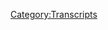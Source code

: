 {{DEFAULTSORT:
    #_TRANSCRIPT_0479:The Devil Went Down To Kiev
}}{{Transcript
    | title         = [[479: The Devil Went Down To Kiev]]
    | caption       = [https://knowledgefight.libsyn.com/479-the-devil-went-down-to-kiev Listen to this episode on Libsyn]
    | episodeNumber = [[479: The Devil Went Down To Kiev|479]]
    | length        = 01:28:08
}}

{{MessageBox
    | header     = Warning: Bot Generated Content
    | text       = This transcript was automatically generated by transcription software and likely contains many mistakes and misattributions. Please check the audio for definitive quotes, attribution, and context.
    | image      = N3yvass4myg91.webp
    | imagewidth = 50px
    | id         = warning
}}

{{TranscriptBlock
    | name      = Unknown Speaker
    | timestamp = 00:00:00.000
    | text      = I'm sick of them posing as if they're the good guys saying, we are the bad guys, knowledge
}}

{{TranscriptBlock
    | name      = Unknown Speaker
    | timestamp = 00:00:29.480
    | text      = Dan and George. Knowledge Fight. Riddle her, riddle her, riddle her. Need, need money. Riddle her, riddle her, riddle her.
}}

{{TranscriptBlock
    | name      = Unknown Speaker
    | timestamp = 00:00:38.479
    | text      = Andy and Chansis. Andy and Chansis. Stop it. Andy and Chansis. Andy and Chansis. Andy and Chansis. It's time to pray.
}}

{{TranscriptBlock
    | name      = Unknown Speaker
    | timestamp = 00:00:46.479
    | text      = Andy and Chansis, you're on the air. Thanks for holding.
}}

{{TranscriptBlock
    | name      = Unknown Speaker
    | timestamp = 00:00:48.479
    | text      = Hello Alex, I'm a first time caller. I'm a huge fan. I love your work.
}}

{{TranscriptBlock
    | name      = Unknown Speaker
    | timestamp = 00:00:52.479
    | text      = Knowledge Fight.
}}

{{TranscriptBlock
    | name      = Unknown Speaker
    | timestamp = 00:00:56.479
    | text      = I love you.
}}

{{TranscriptBlock
    | name      = Unknown Speaker
    | timestamp = 00:00:59.479
    | text      = Hey everybody, welcome back to Knowledge Fight. I'm Dan. I'm Jordan. We're a couple dudes.
}}

{{TranscriptBlock
    | name      = Unknown Speaker
    | timestamp = 00:01:02.479
    | text      = We like to sit around, drink novelty beverages, and talk just a little bit about Alex Jones. Oh, indeed we are. Dan. Jordan.
}}

{{TranscriptBlock
    | name      = Unknown Speaker
    | timestamp = 00:01:07.480
    | text      = Dan. Jordan. Quick question for you. What's up? What's your bright spot today? Oh, why don't you go first?
}}

{{TranscriptBlock
    | name      = Unknown Speaker
    | timestamp = 00:01:11.480
    | text      = My bright spot, Dan, is, I haven't talked about it, but as you know, right around when the whole pandemic started up again, I started smoking a little bit.
}}

{{TranscriptBlock
    | name      = Unknown Speaker
    | timestamp = 00:01:21.480
    | text      = Talking about trees? Start talking about cigarettes. Oh yeah. I used those to help regulate some stress, and I finally quit again.
}}

{{TranscriptBlock
    | name      = Unknown Speaker
    | timestamp = 00:01:31.480
    | text      = Okay. Three days without any cigarettes at all, so that's my bright spot to finally get back off that crutch for me. That's great.
}}

{{TranscriptBlock
    | name      = Unknown Speaker
    | timestamp = 00:01:41.480
    | text      = Yeah, I feel very good. I bet you won't. No, I'm sorry. I'm sorry. I'm really proud of myself. That's shitty. That's so shitty of me.
}}

{{TranscriptBlock
    | name      = Unknown Speaker
    | timestamp = 00:01:49.480
    | text      = You asked me to take the scenic route today, and that was like, my brain was like, oh, well, this is the perfect time to go buy a pack of cigarettes.
}}

{{TranscriptBlock
    | name      = Unknown Speaker
    | timestamp = 00:01:57.480
    | text      = Isn't it weird how the world works like that? And I didn't do it. I didn't do it. Whenever you need to be tempted, the universe is just like, hey.
}}

{{TranscriptBlock
    | name      = Unknown Speaker
    | timestamp = 00:02:04.480
    | text      = I was running a little late, so I told you to take the scenic route over here. Nobody will even know. You're not going to be late.
}}

{{TranscriptBlock
    | name      = Unknown Speaker
    | timestamp = 00:02:10.479
    | text      = I'm really sorry for my defeatist thinking that I portrayed there, but it is good. It's great. I mean, I know that we're still smoking vapes and all, and it's probably not all that much better for health, but there's no ash.
}}

{{TranscriptBlock
    | name      = Unknown Speaker
    | timestamp = 00:02:23.479
    | text      = Yeah, I mean, you do the best you can. What else do you want from us? We get by. Yeah, exactly.
}}

{{TranscriptBlock
    | name      = Unknown Speaker
    | timestamp = 00:02:29.479
    | text      = So I guess for me, my bright spot is, the other day, I went over to a flower and plant shop because I just wanted to walk around amidst my people, which is the plant shop employees and also the plants.
}}

{{TranscriptBlock
    | name      = Unknown Speaker
    | timestamp = 00:02:44.479
    | text      = Of course, of course.
}}

{{TranscriptBlock
    | name      = Unknown Speaker
    | timestamp = 00:02:46.479
    | text      = I wanted to look for cool inspiration, see if there was anything that really stuck out to me or something that looks like, oh, that might be fun to try and grow or would make good decor around on the walls.
}}

{{TranscriptBlock
    | name      = Unknown Speaker
    | timestamp = 00:02:58.479
    | text      = Absolutely.
}}

{{TranscriptBlock
    | name      = Unknown Speaker
    | timestamp = 00:02:59.479
    | text      = And I realized there was an anthurium flower, and I treated myself to one.
}}

{{TranscriptBlock
    | name      = Unknown Speaker
    | timestamp = 00:03:06.479
    | text      = Oh, that's very nice.
}}

{{TranscriptBlock
    | name      = Unknown Speaker
    | timestamp = 00:03:07.479
    | text      = A little tiny anthurium.
}}

{{TranscriptBlock
    | name      = Unknown Speaker
    | timestamp = 00:03:09.479
    | text      = Oh, it almost looks fake.
}}

{{TranscriptBlock
    | name      = Unknown Speaker
    | timestamp = 00:03:10.479
    | text      = Yeah, they do. They have a really waxy flower and the red petal with the yellow little protuberance.
}}

{{TranscriptBlock
    | name      = Unknown Speaker
    | timestamp = 00:03:18.479
    | text      = See, now that's a flower I would forget to water, because I was like, obviously that's a fake flower.
}}

{{TranscriptBlock
    | name      = Unknown Speaker
    | timestamp = 00:03:21.479
    | text      = It looks fake as hell.
}}

{{TranscriptBlock
    | name      = Unknown Speaker
    | timestamp = 00:03:22.479
    | text      = It looks fake. It's crazy.
}}

{{TranscriptBlock
    | name      = Unknown Speaker
    | timestamp = 00:03:24.479
    | text      = I don't know if those are native to Hawaii, but I really associate them with my childhood or whatever.
}}

{{TranscriptBlock
    | name      = Unknown Speaker
    | timestamp = 00:03:31.479
    | text      = It's just a cool looking flower that I've always really liked.
}}

{{TranscriptBlock
    | name      = Unknown Speaker
    | timestamp = 00:03:35.479
    | text      = I decided, fuck it, I'm going to drop ten bucks and get one to put on my desk.
}}

{{TranscriptBlock
    | name      = Unknown Speaker
    | timestamp = 00:03:40.479
    | text      = And it brightens my desk up quite a bit. I've got this cool little weird looking, almost alien flower.
}}

{{TranscriptBlock
    | name      = Unknown Speaker
    | timestamp = 00:03:46.479
    | text      = It really is.
}}

{{TranscriptBlock
    | name      = Unknown Speaker
    | timestamp = 00:03:47.479
    | text      = I love it.
}}

{{TranscriptBlock
    | name      = Unknown Speaker
    | timestamp = 00:03:48.479
    | text      = It is great.
}}

{{TranscriptBlock
    | name      = Unknown Speaker
    | timestamp = 00:03:49.479
    | text      = And I do feel a little bad that I didn't grow it from a seed, but maybe one day.
}}

{{TranscriptBlock
    | name      = Unknown Speaker
    | timestamp = 00:03:54.479
    | text      = Maybe one day I'll grow an anthurium.
}}

{{TranscriptBlock
    | name      = Unknown Speaker
    | timestamp = 00:03:55.479
    | text      = Maybe this one will give you a seed to grow it from.
}}

{{TranscriptBlock
    | name      = Unknown Speaker
    | timestamp = 00:03:57.479
    | text      = Maybe.
}}

{{TranscriptBlock
    | name      = Unknown Speaker
    | timestamp = 00:03:58.479
    | text      = Who knows?
}}

{{TranscriptBlock
    | name      = Unknown Speaker
    | timestamp = 00:03:59.479
    | text      = Yeah.
}}

{{TranscriptBlock
    | name      = Unknown Speaker
    | timestamp = 00:04:00.479
    | text      = I don't know if those have seeds.
}}

{{TranscriptBlock
    | name      = Unknown Speaker
    | timestamp = 00:04:01.479
    | text      = It looks fake, so maybe...
}}

{{TranscriptBlock
    | name      = Unknown Speaker
    | timestamp = 00:04:03.479
    | text      = Fake seeds.
}}

{{TranscriptBlock
    | name      = Unknown Speaker
    | timestamp = 00:04:04.479
    | text      = Maybe you need a clipping.
}}

{{TranscriptBlock
    | name      = Unknown Speaker
    | timestamp = 00:04:06.479
    | text      = Maybe.
}}

{{TranscriptBlock
    | name      = Unknown Speaker
    | timestamp = 00:04:07.479
    | text      = You know, you need a clipping and then you put that in the thing.
}}

{{TranscriptBlock
    | name      = Unknown Speaker
    | timestamp = 00:04:09.479
    | text      = I've heard clipping before. I genuinely have no idea what it is.
}}

{{TranscriptBlock
    | name      = Unknown Speaker
    | timestamp = 00:04:12.479
    | text      = Look, I'm a ways down this road. I don't understand clippings either, so don't ask me.
}}

{{TranscriptBlock
    | name      = Unknown Speaker
    | timestamp = 00:04:16.480
    | text      = I was like, that's a word. I've heard that in context.
}}

{{TranscriptBlock
    | name      = Unknown Speaker
    | timestamp = 00:04:19.480
    | text      = Yeah.
}}

{{TranscriptBlock
    | name      = Unknown Speaker
    | timestamp = 00:04:20.480
    | text      = Yeah.
}}

{{TranscriptBlock
    | name      = Unknown Speaker
    | timestamp = 00:04:21.480
    | text      = Context.
}}

{{TranscriptBlock
    | name      = Unknown Speaker
    | timestamp = 00:04:22.480
    | text      = Why not? Give it a go.
}}

{{TranscriptBlock
    | name      = Unknown Speaker
    | timestamp = 00:04:23.480
    | text      = So, Jordan, today we've got an interesting episode of our podcast to go over, but before we get down to business on any of that, we're going to take a little moment to say thank you to some folks who have signed up and are supporting the show.
}}

{{TranscriptBlock
    | name      = Unknown Speaker
    | timestamp = 00:04:32.480
    | text      = Oh, that's a great idea.
}}

{{TranscriptBlock
    | name      = Unknown Speaker
    | timestamp = 00:04:33.480
    | text      = So first, Dan C. Thank you so much. You are now a policy wonk.
}}

{{TranscriptBlock
    | name      = Unknown Speaker
    | timestamp = 00:04:36.480
    | text      = I'm a policy wonk.
}}

{{TranscriptBlock
    | name      = Unknown Speaker
    | timestamp = 00:04:37.480
    | text      = Thanks, Dan.
}}

{{TranscriptBlock
    | name      = Unknown Speaker
    | timestamp = 00:04:38.480
    | text      = Thank you. Next, Tedwin T. Thank you so much. You are now a policy wonk.
}}

{{TranscriptBlock
    | name      = Unknown Speaker
    | timestamp = 00:04:41.480
    | text      = I'm a policy wonk.
}}

{{TranscriptBlock
    | name      = Unknown Speaker
    | timestamp = 00:04:42.480
    | text      = Thank you very much, Tedwin.
}}

{{TranscriptBlock
    | name      = Unknown Speaker
    | timestamp = 00:04:43.480
    | text      = Tedwin E.
}}

{{TranscriptBlock
    | name      = Unknown Speaker
    | timestamp = 00:04:44.480
    | text      = Yeah.
}}

{{TranscriptBlock
    | name      = Unknown Speaker
    | timestamp = 00:04:45.480
    | text      = Tedwin E.
}}

{{TranscriptBlock
    | name      = Unknown Speaker
    | timestamp = 00:04:46.480
    | text      = Tedwin E.
}}

{{TranscriptBlock
    | name      = Unknown Speaker
    | timestamp = 00:04:47.480
    | text      = Next, Kite M. Thank you so much. You are now a policy wonk.
}}

{{TranscriptBlock
    | name      = Unknown Speaker
    | timestamp = 00:04:50.480
    | text      = I'm a policy wonk.
}}

{{TranscriptBlock
    | name      = Unknown Speaker
    | timestamp = 00:04:51.480
    | text      = Thank you very much, Kite.
}}

{{TranscriptBlock
    | name      = Unknown Speaker
    | timestamp = 00:04:52.480
    | text      = Thanks, Kite.
}}

{{TranscriptBlock
    | name      = Unknown Speaker
    | timestamp = 00:04:53.480
    | text      = Next, Cyra, C-I-R-A. Last initial, D. Thank you so much. You are now a policy wonk.
}}

{{TranscriptBlock
    | name      = Unknown Speaker
    | timestamp = 00:04:58.480
    | text      = I'm a policy wonk.
}}

{{TranscriptBlock
    | name      = Unknown Speaker
    | timestamp = 00:04:59.480
    | text      = Thank you very much, Cyra.
}}

{{TranscriptBlock
    | name      = Unknown Speaker
    | timestamp = 00:05:00.480
    | text      = Thank you, Cyra.
}}

{{TranscriptBlock
    | name      = Unknown Speaker
    | timestamp = 00:05:01.480
    | text      = Next, Benjamin D. Thank you so much. You are now a policy wonk.
}}

{{TranscriptBlock
    | name      = Unknown Speaker
    | timestamp = 00:05:03.480
    | text      = I'm a policy wonk.
}}

{{TranscriptBlock
    | name      = Unknown Speaker
    | timestamp = 00:05:04.480
    | text      = Thank you very much, Ben.
}}

{{TranscriptBlock
    | name      = Unknown Speaker
    | timestamp = 00:05:05.480
    | text      = Thank you.
}}

{{TranscriptBlock
    | name      = Unknown Speaker
    | timestamp = 00:05:06.480
    | text      = Next, Preston S. Thank you so much. You are now a policy wonk.
}}

{{TranscriptBlock
    | name      = Unknown Speaker
    | timestamp = 00:05:10.480
    | text      = Thanks, Preston.
}}

{{TranscriptBlock
    | name      = Unknown Speaker
    | timestamp = 00:05:10.480
    | text      = Thank you.
}}

{{TranscriptBlock
    | name      = Unknown Speaker
    | timestamp = 00:05:11.480
    | text      = Next, Charlie H. Thank you so much. You are now a policy wonk.
}}

{{TranscriptBlock
    | name      = Unknown Speaker
    | timestamp = 00:05:14.480
    | text      = I'm a policy wonk. Thank you very much Charlie. Thank you, and then finally I'd like to say thank you to somebody who donated on elevated level
}}

{{TranscriptBlock
    | name      = Unknown Speaker
    | timestamp = 00:05:20.160
    | text      = Appreciate that very much. So Tim D. Thank you so much. You are now a technocrat. I'm a policy wonk. Crikey mate
}}

{{TranscriptBlock
    | name      = Unknown Speaker
    | timestamp = 00:05:25.800
    | text      = That's fantastic. Have yourself a brew. How's your 401k doing, bro? We got to go full tilt boogie on this Watson
}}

{{TranscriptBlock
    | name      = Unknown Speaker
    | timestamp = 00:05:31.899
    | text      = All right, let's just get down to business. We ain't making that money off that heroin
}}

{{TranscriptBlock
    | name      = Unknown Speaker
    | timestamp = 00:05:35.399
    | text      = Why are you pimps so good? My neck is freakishly large. I declare info war on you. Thank you so much Tim
}}

{{TranscriptBlock
    | name      = Unknown Speaker
    | timestamp = 00:05:42.759
    | text      = Yes, thank you very much Tim. If you're out there listening, you're thinking hey, I enjoy the show
}}

{{TranscriptBlock
    | name      = Unknown Speaker
    | timestamp = 00:05:46.160
    | text      = I'd like to support these gents do you do that by going to our website knowledgefight.com clicking the button says sports show or
}}

{{TranscriptBlock
    | name      = Unknown Speaker
    | timestamp = 00:05:51.560
    | text      = What you could do is you could take that generous spirit and you could
}}

{{TranscriptBlock
    | name      = Unknown Speaker
    | timestamp = 00:05:55.839
    | text      = Put it in an empty back an empty cigarette pack. Uh-huh. Grab that decide never to buy another cigarette pack again
}}

{{TranscriptBlock
    | name      = Unknown Speaker
    | timestamp = 00:06:03.160
    | text      = So instead you take that generosity down to your local
}}

{{TranscriptBlock
    | name      = Unknown Speaker
    | timestamp = 00:06:06.720
    | text      = Cigarette disposal store. Sure, which many people have a lot of charity. Yeah, so and then you
}}

{{TranscriptBlock
    | name      = Unknown Speaker
    | timestamp = 00:06:13.879
    | text      = Donated away from there. They used to recycling. It's a you get five cents. Yeah back on that Michigan, Iowa
}}

{{TranscriptBlock
    | name      = Unknown Speaker
    | timestamp = 00:06:20.879
    | text      = Here's what's interesting about the difference between you and me. Yeah, you don't end something like that self-consciously
}}

{{TranscriptBlock
    | name      = Unknown Speaker
    | timestamp = 00:06:26.199
    | text      = Yeah, you don't end that with like oh, I really really miss that one. Nope a swing
}}

{{TranscriptBlock
    | name      = Unknown Speaker
    | timestamp = 00:06:30.639
    | text      = If I miss you miss yeah, sometimes you get and then you pretend you still got a hit
}}

{{TranscriptBlock
    | name      = Unknown Speaker
    | timestamp = 00:06:36.439
    | text      = In the box courts it eat but that still counts for me. It's now I struck out man
}}

{{TranscriptBlock
    | name      = Unknown Speaker
    | timestamp = 00:06:42.759
    | text      = Yeah, can't pretend otherwise
}}

{{TranscriptBlock
    | name      = Unknown Speaker
    | timestamp = 00:06:45.639
    | text      = The best improvisers get it good that one out of every three times. Sure. That's basically right
}}

{{TranscriptBlock
    | name      = Unknown Speaker
    | timestamp = 00:06:51.160
    | text      = So Jordan, you might be noticing a black box here in front of I do why don't they make the whole plane out of it?
}}

{{TranscriptBlock
    | name      = Unknown Speaker
    | timestamp = 00:06:56.319
    | text      = Hey, this is something that I took out of the old mailbags. Yeah, okay and
}}

{{TranscriptBlock
    | name      = Unknown Speaker
    | timestamp = 00:07:01.639
    | text      = On top of this black box. I found what appears to be
}}

{{TranscriptBlock
    | name      = Unknown Speaker
    | timestamp = 00:07:05.839
    | text      = Looks like a ransom. Oh that is a that is very much cut out clippings from magazine saying hello tat guys
}}

{{TranscriptBlock
    | name      = Unknown Speaker
    | timestamp = 00:07:13.279
    | text      = Yeah, yeah, that's not great and we look inside
}}

{{TranscriptBlock
    | name      = Unknown Speaker
    | timestamp = 00:07:15.720
    | text      = I'd like to present you with this one-of-a-kind gift as a tiny token of my appreciation for the bajillion hours of entertainment
}}

{{TranscriptBlock
    | name      = Unknown Speaker
    | timestamp = 00:07:21.660
    | text      = Useful insight and ammunition for the many arguments. I somehow end up in I can guarantee with about
}}

{{TranscriptBlock
    | name      = Unknown Speaker
    | timestamp = 00:07:28.259
    | text      = 92% certainty that this is probably the only one in existence, but I can't account for parallel universes parentheses yet
}}

{{TranscriptBlock
    | name      = Unknown Speaker
    | timestamp = 00:07:34.800
    | text      = So that's just to err on the side of caution. All right
}}

{{TranscriptBlock
    | name      = Unknown Speaker
    | timestamp = 00:07:37.579
    | text      = This is a gift from policy wonk Emperor checks the flatulence royal subject Ryan. All right, we open it up here
}}

{{TranscriptBlock
    | name      = Unknown Speaker
    | timestamp = 00:07:44.379
    | text      = Are we all technically the subjects of him or oh, that's a tiny bullhorn. We've got a tiny bull
}}

{{TranscriptBlock
    | name      = Unknown Speaker
    | timestamp = 00:07:52.939
    | text      = Jordan oh, we can't get the bull. Oh shit. We got a tiny bull
}}

{{TranscriptBlock
    | name      = Unknown Speaker
    | timestamp = 00:07:57.540
    | text      = Oh, this is another way that you're gonna screw me over
}}

{{TranscriptBlock
    | name      = Unknown Speaker
    | timestamp = 00:08:16.300
    | text      = See I'm a fan of this podcast with a beautiful sonorous voice
}}

{{TranscriptBlock
    | name      = Unknown Speaker
    | timestamp = 00:08:20.139
    | text      = How can I ruin that part of the show and make both of them screechy and annoying?
}}

{{TranscriptBlock
    | name      = Unknown Speaker
    | timestamp = 00:08:31.660
    | text      = Tiny bullhorn sounds more like one of those vocal
}}

{{TranscriptBlock
    | name      = Unknown Speaker
    | timestamp = 00:08:35.100
    | text      = What are they?
}}

{{TranscriptBlock
    | name      = Unknown Speaker
    | timestamp = 00:08:37.899
    | text      = Oh, I thought you met a vocal warm-up. No, no, it's also apparently plays music. So yeah, this is a tyranny slapper
}}

{{TranscriptBlock
    | name      = Unknown Speaker
    | timestamp = 00:08:44.539
    | text      = It's got an image of a guy putting a hand on a face as if to be annoyed
}}

{{TranscriptBlock
    | name      = Unknown Speaker
    | timestamp = 00:08:49.379
    | text      = Yep, like a nice rainbow hand to key. Uh, what would that be called?
}}

{{TranscriptBlock
    | name      = Unknown Speaker
    | timestamp = 00:08:56.059
    | text      = Keating that we're like a wrist dongle. Yeah something to attach to your wrists. You don't lose the tiny bullhorn
}}

{{TranscriptBlock
    | name      = Unknown Speaker
    | timestamp = 00:09:01.940
    | text      = Yeah, it's got Alex's face
}}

{{TranscriptBlock
    | name      = Unknown Speaker
    | timestamp = 00:09:04.419
    | text      = His screaming face on the part where the noise comes out of yeah
}}

{{TranscriptBlock
    | name      = Unknown Speaker
    | timestamp = 00:09:09.379
    | text      = And a little certificate of authenticity that certifies the one and only tyranny slapper
}}

{{TranscriptBlock
    | name      = Unknown Speaker
    | timestamp = 00:09:14.539
    | text      = You have received as authentic and is guaranteed to carry the blessing of the Alex Jones and the small Bullhorn Society
}}

{{TranscriptBlock
    | name      = Unknown Speaker
    | timestamp = 00:09:22.019
    | text      = parentheses SBS
}}

{{TranscriptBlock
    | name      = Unknown Speaker
    | timestamp = 00:09:24.220
    | text      = And then there's a little asterisk guarantee not to be guaranteed. Yeah, that's fair Ryan. Holy shit
}}

{{TranscriptBlock
    | name      = Unknown Speaker
    | timestamp = 00:09:30.940
    | text      = laissez-faire
}}

{{TranscriptBlock
    | name      = Unknown Speaker
    | timestamp = 00:09:32.299
    | text      = Attitude towards tiny bullhorns, but I am the shit that is fantastic. What a cool that is
}}

{{TranscriptBlock
    | name      = Unknown Speaker
    | timestamp = 00:09:37.940
    | text      = I am I'm blown away by the thought and the like the creativity
}}

{{TranscriptBlock
    | name      = Unknown Speaker
    | timestamp = 00:09:42.779
    | text      = Just amazing. Thank you so much Ryan. I thank you very much
}}

{{TranscriptBlock
    | name      = Unknown Speaker
    | timestamp = 00:09:46.179
    | text      = I'm going to probably annoy the shit out of Jordan almost certainly the next
}}

{{TranscriptBlock
    | name      = Unknown Speaker
    | timestamp = 00:09:50.899
    | text      = And you know what? I think he's a dick. I think I would be right to do that
}}

{{TranscriptBlock
    | name      = Unknown Speaker
    | timestamp = 00:09:57.539
    | text      = Thank you Alex, I was waiting for at least one drop I knew one drop was something was coming. Yeah. Yeah. Well Jordan, that's
}}

{{TranscriptBlock
    | name      = Unknown Speaker
    | timestamp = 00:10:05.139
    | text      = Quite a quite a trip into the mailbags. Yes
}}

{{TranscriptBlock
    | name      = Unknown Speaker
    | timestamp = 00:10:07.500
    | text      = Um, so here we're gonna embark on this adventure here today, and I don't I don't know how
}}

{{TranscriptBlock
    | name      = Unknown Speaker
    | timestamp = 00:10:13.620
    | text      = To do this other than just to play this out of context drop for you
}}

{{TranscriptBlock
    | name      = Unknown Speaker
    | timestamp = 00:10:17.019
    | text      = I have a very good resonator like I can tell when something's true and when it's not
}}

{{TranscriptBlock
    | name      = Unknown Speaker
    | timestamp = 00:10:25.220
    | text      = You know time and time again time and time again
}}

{{TranscriptBlock
    | name      = Unknown Speaker
    | timestamp = 00:10:30.340
    | text      = Ladies and gentlemen
}}

{{TranscriptBlock
    | name      = Unknown Speaker
    | timestamp = 00:10:32.940
    | text      = I wanted to
}}

{{TranscriptBlock
    | name      = Unknown Speaker
    | timestamp = 00:10:34.940
    | text      = Arthur
}}

{{TranscriptBlock
    | name      = Unknown Speaker
    | timestamp = 00:10:37.620
    | text      = Camelot I wanted to play reunited and it feels so good. Yes, but I think there might be legal issues with that
}}

{{TranscriptBlock
    | name      = Unknown Speaker
    | timestamp = 00:10:44.419
    | text      = I don't think we don't have an ASCAT agreement. I don't think we have the rights, but Jordan
}}

{{TranscriptBlock
    | name      = Unknown Speaker
    | timestamp = 00:10:48.580
    | text      = It turns out that I think that these episodes are being put back on going back on to you
}}

{{TranscriptBlock
    | name      = Unknown Speaker
    | timestamp = 00:10:53.620
    | text      = They are really doing it aren't getting out from the paywall as it were and my largest
}}

{{TranscriptBlock
    | name      = Unknown Speaker
    | timestamp = 00:11:00.139
    | text      = Problem with covering project Camelot episodes for wacky Wednesdays in the in the future was a rights issue. I respected her
}}

{{TranscriptBlock
    | name      = Unknown Speaker
    | timestamp = 00:11:08.100
    | text      = Her copyright or whatever to if you sell something if you put something behind a paywall
}}

{{TranscriptBlock
    | name      = Unknown Speaker
    | timestamp = 00:11:12.779
    | text      = I don't think it's right for me to take that and critique it even if it would be fair use
}}

{{TranscriptBlock
    | name      = Unknown Speaker
    | timestamp = 00:11:17.299
    | text      = I'm still gonna respect that totally the fact that this was on the public YouTube channel all you needed to hear
}}

{{TranscriptBlock
    | name      = Unknown Speaker
    | timestamp = 00:11:22.419
    | text      = We are back in business, baby. Yeah
}}

{{TranscriptBlock
    | name      = Unknown Speaker
    | timestamp = 00:11:24.340
    | text      = So today what we have is an interview that Carrie did swear with Carrie Cassidy over project Camelot
}}

{{TranscriptBlock
    | name      = Unknown Speaker
    | timestamp = 00:11:30.659
    | text      = well
}}

{{TranscriptBlock
    | name      = Unknown Speaker
    | timestamp = 00:11:31.179
    | text      = the the idea of for newer listeners of our show is that as we
}}

{{TranscriptBlock
    | name      = Unknown Speaker
    | timestamp = 00:11:36.100
    | text      = Did the podcast for the months at the beginning started to realize that it's really ugly and gross
}}

{{TranscriptBlock
    | name      = Unknown Speaker
    | timestamp = 00:11:43.419
    | text      = taxing on your mind listening to Alex Jones and talking about him all the time is not something that is really
}}

{{TranscriptBlock
    | name      = Unknown Speaker
    | timestamp = 00:11:49.100
    | text      = Advisable on any level and so we need to take breaks and we how we had it set up
}}

{{TranscriptBlock
    | name      = Unknown Speaker
    | timestamp = 00:11:53.460
    | text      = There was a time when we were much better about it
}}

{{TranscriptBlock
    | name      = Unknown Speaker
    | timestamp = 00:11:56.019
    | text      = But we're doing one out of the three episodes a week would be something silly. They were more silly times. Yes. Yeah, and
}}

{{TranscriptBlock
    | name      = Unknown Speaker
    | timestamp = 00:12:04.460
    | text      = Even though the times are much worse and severe right now. There's still a call for silliness
}}

{{TranscriptBlock
    | name      = Unknown Speaker
    | timestamp = 00:12:09.659
    | text      = You got to find a way and so this Wednesday. We are wacky Wednesday and last week
}}

{{TranscriptBlock
    | name      = Unknown Speaker
    | timestamp = 00:12:14.980
    | text      = We got to hear a little bit more about Randy Kramer, of course and his space piloting and really good
}}

{{TranscriptBlock
    | name      = Unknown Speaker
    | timestamp = 00:12:21.059
    | text      = It's contract law again contract
}}

{{TranscriptBlock
    | name      = Unknown Speaker
    | timestamp = 00:12:24.899
    | text      = Today you have an interview with Carrie. It's very Carrie Cassidy did an interview with a guy named Jean-Claude
}}

{{TranscriptBlock
    | name      = Unknown Speaker
    | timestamp = 00:12:30.820
    | text      = No idea. This guy is perfect. No interest in looking into him
}}

{{TranscriptBlock
    | name      = Unknown Speaker
    | timestamp = 00:12:35.580
    | text      = No, I don't think so
}}

{{TranscriptBlock
    | name      = Unknown Speaker
    | timestamp = 00:12:37.580
    | text      = He's so good if it was J and Andy and he's just like it's not the muscles from Brussels I can tell you that he's hiding his voice through a bullhorn, she's gotta tell you a bullhorn
}}

{{TranscriptBlock
    | name      = Unknown Speaker
    | timestamp = 00:12:52.980
    | text      = Yeah, this this is this is an interesting
}}

{{TranscriptBlock
    | name      = Unknown Speaker
    | timestamp = 00:12:55.940
    | text      = Interview that covers as Alex would say covers the waterfront. Okay
}}

{{TranscriptBlock
    | name      = Unknown Speaker
    | timestamp = 00:12:59.980
    | text      = there's a lot a lot of territory that we go over and honestly, I might of I
}}

{{TranscriptBlock
    | name      = Unknown Speaker
    | timestamp = 00:13:05.419
    | text      = I there's a couple things in here that made me like we have to talk. Okay. All right one of them
}}

{{TranscriptBlock
    | name      = Unknown Speaker
    | timestamp = 00:13:11.179
    | text      = Actually, I don't have a clip of but at the beginning of the interview Jean-Claude brings up Shadowgate. Oh, no
}}

{{TranscriptBlock
    | name      = Unknown Speaker
    | timestamp = 00:13:16.820
    | text      = The water of waters? Yeah
}}

{{TranscriptBlock
    | name      = Unknown Speaker
    | timestamp = 00:13:19.419
    | text      = Carrie doesn't respond though. So I don't know what her thoughts on Shadowgate are but if I find out
}}

{{TranscriptBlock
    | name      = Unknown Speaker
    | timestamp = 00:13:23.980
    | text      = Yeah, we'll let I would like to know if she has got some Shadowgate takes. I'm guessing she loves it
}}

{{TranscriptBlock
    | name      = Unknown Speaker
    | timestamp = 00:13:29.419
    | text      = Yeah, so a lot of this has to do
}}

{{TranscriptBlock
    | name      = Unknown Speaker
    | timestamp = 00:13:32.940
    | text      = with
}}

{{TranscriptBlock
    | name      = Unknown Speaker
    | timestamp = 00:13:34.059
    | text      = COVID-19 a lot of thought of it has to do with the news
}}

{{TranscriptBlock
    | name      = Unknown Speaker
    | timestamp = 00:13:38.580
    | text      = Vampires are out the window. We're no longer no longer concerned that the virus is turning people into vampires
}}

{{TranscriptBlock
    | name      = Unknown Speaker
    | timestamp = 00:13:43.659
    | text      = You know what? Our new show is now a
}}

{{TranscriptBlock
    | name      = Unknown Speaker
    | timestamp = 00:13:47.019
    | text      = Televangelism the devil's real show and our space weirdo show is now all about the news. Well, not really. Okay, that's fair. Yeah
}}

{{TranscriptBlock
    | name      = Unknown Speaker
    | timestamp = 00:13:55.419
    | text      = It touches on news related topics gotcha but has a different spin on on some of them
}}

{{TranscriptBlock
    | name      = Unknown Speaker
    | timestamp = 00:14:00.659
    | text      = So Carrie talks about this and it's gone from like COVID-19 is a virus and it may be turning Chinese people into vampires
}}

{{TranscriptBlock
    | name      = Unknown Speaker
    | timestamp = 00:14:09.259
    | text      = That's why houses are boarded up. I have not heard confirmation nor denial about that yet. So it is still up to
}}

{{TranscriptBlock
    | name      = Unknown Speaker
    | timestamp = 00:14:16.259
    | text      = His silence is deafening
}}

{{TranscriptBlock
    | name      = Unknown Speaker
    | timestamp = 00:14:19.940
    | text      = He can't talk he's been hypnotized by a vampire
}}

{{TranscriptBlock
    | name      = Unknown Speaker
    | timestamp = 00:14:23.019
    | text      = So it turns out now. There's just no virus sure sure and it has to do with like, of course
}}

{{TranscriptBlock
    | name      = Unknown Speaker
    | timestamp = 00:14:28.460
    | text      = frequencies and
}}

{{TranscriptBlock
    | name      = Unknown Speaker
    | timestamp = 00:14:30.179
    | text      = You know 5g but also other things. Yeah, I'm putting a link between COVID and
}}

{{TranscriptBlock
    | name      = Unknown Speaker
    | timestamp = 00:14:37.539
    | text      = What we call frequencies and that involves scalar weapons and of all levels
}}

{{TranscriptBlock
    | name      = Unknown Speaker
    | timestamp = 00:14:43.639
    | text      = And so we're all we're talking about what what is
}}

{{TranscriptBlock
    | name      = Unknown Speaker
    | timestamp = 00:14:47.940
    | text      = involved in weather wars
}}

{{TranscriptBlock
    | name      = Unknown Speaker
    | timestamp = 00:14:49.980
    | text      = And and targeting individuals. So it's an escalation from there. And in this case, we're talking about whole cities
}}

{{TranscriptBlock
    | name      = Unknown Speaker
    | timestamp = 00:14:57.019
    | text      = So they're attacking whole cities with these scalar weapons which you know
}}

{{TranscriptBlock
    | name      = Unknown Speaker
    | timestamp = 00:15:00.580
    | text      = Which really raises the question of why are only some people in those cities, right?
}}

{{TranscriptBlock
    | name      = Unknown Speaker
    | timestamp = 00:15:07.259
    | text      = Real quick. I feel like I've been rude. Mm-hmm. Hi Carrie. Oh, yeah, there was an introduction. I apologize
}}

{{TranscriptBlock
    | name      = Unknown Speaker
    | timestamp = 00:15:14.419
    | text      = Yeah, Jean-Claude rambles a bit in the introduction. It's so it wasn't a good way for us to
}}

{{TranscriptBlock
    | name      = Unknown Speaker
    | timestamp = 00:15:19.500
    | text      = I apologize that I I deprived you of that opportunity. I just it's just politeness. It's just basic polite
}}

{{TranscriptBlock
    | name      = Unknown Speaker
    | timestamp = 00:15:25.840
    | text      = I think I cut out a clip. All right
}}

{{TranscriptBlock
    | name      = Unknown Speaker
    | timestamp = 00:15:27.820
    | text      = I think I missed the clip because it was in the middle of something extraneous
}}

{{TranscriptBlock
    | name      = Unknown Speaker
    | timestamp = 00:15:31.539
    | text      = But she mentions that obelisks are being put up around the world that sound for the sake of this
}}

{{TranscriptBlock
    | name      = Unknown Speaker
    | timestamp = 00:15:37.179
    | text      = Scalar attack that's going on. Yeah, is there any more intimidating shape than an obelisk?
}}

{{TranscriptBlock
    | name      = Unknown Speaker
    | timestamp = 00:15:42.879
    | text      = No, right terrified. It's really a terrifying pointy at the top. You don't even know you fall on it. You're dead
}}

{{TranscriptBlock
    | name      = Unknown Speaker
    | timestamp = 00:15:50.379
    | text      = So, uh, there is no virus apparently we'll get to that here in a little bit
}}

{{TranscriptBlock
    | name      = Unknown Speaker
    | timestamp = 00:15:55.200
    | text      = But they're the bunch of doctors who are taking things right and then they're saying that it's kovat
}}

{{TranscriptBlock
    | name      = Unknown Speaker
    | timestamp = 00:16:01.139
    | text      = Basically the same sort of narrative that Alex has it's the common cold and like if you test positive for the cold
}}

{{TranscriptBlock
    | name      = Unknown Speaker
    | timestamp = 00:16:06.860
    | text      = You're gonna get it. Eighty-four percent of deaths, right?
}}

{{TranscriptBlock
    | name      = Unknown Speaker
    | timestamp = 00:16:10.220
    | text      = and
}}

{{TranscriptBlock
    | name      = Unknown Speaker
    | timestamp = 00:16:11.820
    | text      = The way that Carrie points to a source on this should give you an indication of how little she gives a shit
}}

{{TranscriptBlock
    | name      = Unknown Speaker
    | timestamp = 00:16:18.539
    | text      = Okay, what it's all about is understanding
}}

{{TranscriptBlock
    | name      = Unknown Speaker
    | timestamp = 00:16:21.299
    | text      = How doctors review your symptoms and the symptoms are always more or less the same the symptoms
}}

{{TranscriptBlock
    | name      = Unknown Speaker
    | timestamp = 00:16:29.500
    | text      = Go anywhere on a gamut from you know, fever cold types of symptoms
}}

{{TranscriptBlock
    | name      = Unknown Speaker
    | timestamp = 00:16:35.980
    | text      = flu like symptoms even
}}

{{TranscriptBlock
    | name      = Unknown Speaker
    | timestamp = 00:16:38.759
    | text      = You know sickness to the stomach and so on but there it's all akin to radiation sickness
}}

{{TranscriptBlock
    | name      = Unknown Speaker
    | timestamp = 00:16:44.700
    | text      = So we even had a doctor in New York who's actually I think completely disappeared off the scene
}}

{{TranscriptBlock
    | name      = Unknown Speaker
    | timestamp = 00:16:50.620
    | text      = And it may be that he was in essence
}}

{{TranscriptBlock
    | name      = Unknown Speaker
    | timestamp = 00:16:54.940
    | text      = Threatened. I'm not sure what and I don't have a name in front of me, but he was quite prevalent around March
}}

{{TranscriptBlock
    | name      = Unknown Speaker
    | timestamp = 00:17:01.519
    | text      = I think it was
}}

{{TranscriptBlock
    | name      = Unknown Speaker
    | timestamp = 00:17:04.700
    | text      = Quite innocently New York doctor in I think he was actually in dealing with emergency
}}

{{TranscriptBlock
    | name      = Unknown Speaker
    | timestamp = 00:17:10.700
    | text      = stuff and he was saying that the
}}

{{TranscriptBlock
    | name      = Unknown Speaker
    | timestamp = 00:17:14.460
    | text      = That people were this that people were having trouble breathing that it was much more of a kind of
}}

{{TranscriptBlock
    | name      = Unknown Speaker
    | timestamp = 00:17:22.859
    | text      = radiation sickness or high altitude sickness type of symptoms and that the
}}

{{TranscriptBlock
    | name      = Unknown Speaker
    | timestamp = 00:17:28.420
    | text      = ventilators weren't working as a consequence and so this is
}}

{{TranscriptBlock
    | name      = Unknown Speaker
    | timestamp = 00:17:32.900
    | text      = Very important really don't sweat the details
}}

{{TranscriptBlock
    | name      = Unknown Speaker
    | timestamp = 00:17:37.819
    | text      = She sounds exactly like my mom tried to remember Thomas Hardy's name. Yeah
}}

{{TranscriptBlock
    | name      = Unknown Speaker
    | timestamp = 00:17:41.980
    | text      = I think he was in it was the one. Okay. No, it was around 2,000 sometime, right?
}}

{{TranscriptBlock
    | name      = Unknown Speaker
    | timestamp = 00:17:48.440
    | text      = People that are asleep. They were asleep. Yeah. Yeah. Yeah, they were sleeping and then they slept more inside their sleep
}}

{{TranscriptBlock
    | name      = Unknown Speaker
    | timestamp = 00:17:57.859
    | text      = He's got a coat on
}}

{{TranscriptBlock
    | name      = Unknown Speaker
    | timestamp = 00:18:00.500
    | text      = He's always wearing a mask but but sometimes he's not wearing a mask talks like this in one movie
}}

{{TranscriptBlock
    | name      = Unknown Speaker
    | timestamp = 00:18:05.579
    | text      = I heard he was an expert at something. There's this doctor guy. I don't know his name. He disappeared
}}

{{TranscriptBlock
    | name      = Unknown Speaker
    | timestamp = 00:18:13.380
    | text      = He's probably being threatened because I'm making that up
}}

{{TranscriptBlock
    | name      = Unknown Speaker
    | timestamp = 00:18:16.500
    | text      = He's probably being threatened great. I didn't even try and google him for this
}}

{{TranscriptBlock
    | name      = Unknown Speaker
    | timestamp = 00:18:19.900
    | text      = So, but he's probably being threatened that doctor is named Cameron Kyle sit down and got that from her description
}}

{{TranscriptBlock
    | name      = Unknown Speaker
    | timestamp = 00:18:27.140
    | text      = Yeah, I remember this
}}

{{TranscriptBlock
    | name      = Unknown Speaker
    | timestamp = 00:18:28.700
    | text      = Okay, I mean she's not making up something just lying about everything around
}}

{{TranscriptBlock
    | name      = Unknown Speaker
    | timestamp = 00:18:32.859
    | text      = No, I get it his revelations if they are so important
}}

{{TranscriptBlock
    | name      = Unknown Speaker
    | timestamp = 00:18:36.380
    | text      = You'd really think that Carrie would remember his name or any of the relevant details for a story hero
}}

{{TranscriptBlock
    | name      = Unknown Speaker
    | timestamp = 00:18:41.980
    | text      = Maybe according to her in April Kyle Seidel posted a YouTube video where he discussed how some of the patients he's seen with kovat
}}

{{TranscriptBlock
    | name      = Unknown Speaker
    | timestamp = 00:18:48.460
    | text      = 19 we're not responding well to being put on ventilators at that point
}}

{{TranscriptBlock
    | name      = Unknown Speaker
    | timestamp = 00:18:52.180
    | text      = There was way less known about the condition and people were presenting with acute respiratory distress syndrome, which is treated with a ventilator
}}

{{TranscriptBlock
    | name      = Unknown Speaker
    | timestamp = 00:18:58.500
    | text      = What Kyle Seidel was pointing out was that the lung muscles of typical ARDS patients were?
}}

{{TranscriptBlock
    | name      = Unknown Speaker
    | timestamp = 00:19:04.460
    | text      = Malfunctional where which guided the protocols of how the ventilators were programmed
}}

{{TranscriptBlock
    | name      = Unknown Speaker
    | timestamp = 00:19:08.619
    | text      = The concern was that because the patients did not need the same pressure that traditional ARDS page
}}

{{TranscriptBlock
    | name      = Unknown Speaker
    | timestamp = 00:19:14.380
    | text      = Patients did damage could be being done accidentally by the method of treatment that was used. Sure
}}

{{TranscriptBlock
    | name      = Unknown Speaker
    | timestamp = 00:19:20.019
    | text      = That was the concern that he was bringing up we in your research
}}

{{TranscriptBlock
    | name      = Unknown Speaker
    | timestamp = 00:19:24.059
    | text      = Did you see if he has been threatened and fallen off the face of the earth?
}}

{{TranscriptBlock
    | name      = Unknown Speaker
    | timestamp = 00:19:27.539
    | text      = No, I can't tell that for sure either way because Carrie's making it up
}}

{{TranscriptBlock
    | name      = Unknown Speaker
    | timestamp = 00:19:30.940
    | text      = But when he came out his video was covered by news outlets
}}

{{TranscriptBlock
    | name      = Unknown Speaker
    | timestamp = 00:19:34.299
    | text      = You can find articles about the things he brought up in time WebMD Medscape and plenty of other places
}}

{{TranscriptBlock
    | name      = Unknown Speaker
    | timestamp = 00:19:39.819
    | text      = There wasn't a cover-up, but that's what the right-wing and conspiracy folks pretended was going on
}}

{{TranscriptBlock
    | name      = Unknown Speaker
    | timestamp = 00:19:45.180
    | text      = They pretended that he was blowing the whistle and saying this is all a sham and the ventilators are killing people when that wasn't his
}}

{{TranscriptBlock
    | name      = Unknown Speaker
    | timestamp = 00:19:50.940
    | text      = Point his point was at the settings that are the typical protocol for ventilators may need to be
}}

{{TranscriptBlock
    | name      = Unknown Speaker
    | timestamp = 00:19:55.740
    | text      = Reconsidered in the context of kovat 19 patients in May
}}

{{TranscriptBlock
    | name      = Unknown Speaker
    | timestamp = 00:19:59.440
    | text      = He spoke with news 12 about his decision to make the video and his main point seemed to be that
}}

{{TranscriptBlock
    | name      = Unknown Speaker
    | timestamp = 00:20:03.759
    | text      = What was needed is a personalized approach to patients, which is probably not too helpful for Carrie
}}

{{TranscriptBlock
    | name      = Unknown Speaker
    | timestamp = 00:20:08.720
    | text      = Which is why she conveniently can't remember details about this guy. That is very convenient, isn't it?
}}

{{TranscriptBlock
    | name      = Unknown Speaker
    | timestamp = 00:20:13.960
    | text      = She has a vested interest in reminding the listener of how the right-wing reporting about that story made them feel but to actually engage
}}

{{TranscriptBlock
    | name      = Unknown Speaker
    | timestamp = 00:20:20.640
    | text      = With the story itself is dangerous
}}

{{TranscriptBlock
    | name      = Unknown Speaker
    | timestamp = 00:20:22.640
    | text      = It's fun for Carrie to suggest that dr. Kyle sedell disappeared, but she has absolutely no reason to suggest that
}}

{{TranscriptBlock
    | name      = Unknown Speaker
    | timestamp = 00:20:29.240
    | text      = He hasn't posted any more videos on his youtube channel, but he also never posted anything before that video
}}

{{TranscriptBlock
    | name      = Unknown Speaker
    | timestamp = 00:20:34.880
    | text      = So that doesn't seem too weird
}}

{{TranscriptBlock
    | name      = Unknown Speaker
    | timestamp = 00:20:36.480
    | text      = Doesn't seem like he's disappeared though since he still maintains an active Twitter account that's posted a lot about his feelings about kovat 19
}}

{{TranscriptBlock
    | name      = Unknown Speaker
    | timestamp = 00:20:43.400
    | text      = As recently as today. Okay. I think he's still fine. He's doing all right, probably. Yeah
}}

{{TranscriptBlock
    | name      = Unknown Speaker
    | timestamp = 00:20:48.160
    | text      = Oh boy, so so much of right-wing anger is really just boiled down to just like I don't understand your words
}}

{{TranscriptBlock
    | name      = Unknown Speaker
    | timestamp = 00:20:56.319
    | text      = Mm-hmm. They don't mean what I think they mean. Why do you talk different if we're speaking English? Yeah, there's a lot of that
}}

{{TranscriptBlock
    | name      = Unknown Speaker
    | timestamp = 00:21:03.640
    | text      = Yeah, so you might ask yourself like, okay
}}

{{TranscriptBlock
    | name      = Unknown Speaker
    | timestamp = 00:21:06.240
    | text      = So these these scalar weapons or whatever these targeting of cities. Yeah, how's this done? How is that done?
}}

{{TranscriptBlock
    | name      = Unknown Speaker
    | timestamp = 00:21:13.880
    | text      = I've always wondered. Well, there's one name from history. You can always pull up Cleopatra. No, they can target
}}

{{TranscriptBlock
    | name      = Unknown Speaker
    | timestamp = 00:21:20.799
    | text      = population centers so that from a distance and this gets into Tesla and his Wardenclyffe tower
}}

{{TranscriptBlock
    | name      = Unknown Speaker
    | timestamp = 00:21:27.240
    | text      = there we and what I talk about is Tunguska and how he
}}

{{TranscriptBlock
    | name      = Unknown Speaker
    | timestamp = 00:21:32.359
    | text      = He was aiming for I believe it was a place in I think was Antarctica and it actually
}}

{{TranscriptBlock
    | name      = Unknown Speaker
    | timestamp = 00:21:39.799
    | text      = Was something like 2,000 miles off
}}

{{TranscriptBlock
    | name      = Unknown Speaker
    | timestamp = 00:21:42.380
    | text      = but
}}

{{TranscriptBlock
    | name      = Unknown Speaker
    | timestamp = 00:21:43.859
    | text      = Then I get into the fact that it was probably
}}

{{TranscriptBlock
    | name      = Unknown Speaker
    | timestamp = 00:21:46.420
    | text      = Redirected so that they knew what he was doing and in the process
}}

{{TranscriptBlock
    | name      = Unknown Speaker
    | timestamp = 00:21:50.420
    | text      = They made use of that for a different purpose and I can get into all that
}}

{{TranscriptBlock
    | name      = Unknown Speaker
    | timestamp = 00:21:54.859
    | text      = I mean my I I packed a lot into my article. No shit. I
}}

{{TranscriptBlock
    | name      = Unknown Speaker
    | timestamp = 00:22:01.420
    | text      = Didn't know this Tesla was the cause of the tongue. That's good. Yeah. Yeah, I did not know that
}}

{{TranscriptBlock
    | name      = Unknown Speaker
    | timestamp = 00:22:06.859
    | text      = Oh, I didn't know that you haven't read all of the files in the Assassin's Creed games because that is a plot point
}}

{{TranscriptBlock
    | name      = Unknown Speaker
    | timestamp = 00:22:13.980
    | text      = Really? Yeah, no shit. Well, apparently it's in the Assassin's Creed wiki. I know that much
}}

{{TranscriptBlock
    | name      = Unknown Speaker
    | timestamp = 00:22:19.940
    | text      = This is all fun and games or carry is trying to suggest that the villains of her story are using Tesla
}}

{{TranscriptBlock
    | name      = Unknown Speaker
    | timestamp = 00:22:24.839
    | text      = Technology to direct remote attacks at cities which are what kovat 19 actually is or something and her proof of this is that Tesla
}}

{{TranscriptBlock
    | name      = Unknown Speaker
    | timestamp = 00:22:31.220
    | text      = Accidentally shot some beam at the North Pole and it got redirected by someone who's able to redirect Tesla beam
}}

{{TranscriptBlock
    | name      = Unknown Speaker
    | timestamp = 00:22:36.019
    | text      = Yeah, and ended up causing Zuko Zuko learned how to redirect Tesla probably rafters. I'm pretty sure I love it
}}

{{TranscriptBlock
    | name      = Unknown Speaker
    | timestamp = 00:22:42.299
    | text      = And if you're trying to weave a fun story, this is great. Yeah, but it doesn't it is fantastic. It doesn't work out
}}

{{TranscriptBlock
    | name      = Unknown Speaker
    | timestamp = 00:22:47.460
    | text      = Why is Tesla hitting anything? Well, cuz he was trying to make his death ray. He's testing. Yeah
}}

{{TranscriptBlock
    | name      = Unknown Speaker
    | timestamp = 00:22:52.779
    | text      = He's trying to make his heart away. Gotcha. Gotcha. Okay. Okay. Now I get why he's I forgot that Tungus good is a
}}

{{TranscriptBlock
    | name      = Unknown Speaker
    | timestamp = 00:22:58.460
    | text      = Redirection. Yeah. Yeah. Yeah. I got there's some problems first the Tunguska event happened in June 1908
}}

{{TranscriptBlock
    | name      = Unknown Speaker
    | timestamp = 00:23:05.819
    | text      = Well, it is true that warden cliff was a really exciting place around 1901 in the few years after that
}}

{{TranscriptBlock
    | name      = Unknown Speaker
    | timestamp = 00:23:14.019
    | text      = Tesla's work was really being outpaced by Marconi in terms of like his work on radio
}}

{{TranscriptBlock
    | name      = Unknown Speaker
    | timestamp = 00:23:18.140
    | text      = Well, it's sure sure sure and funding was really flowing in that direction and away from Tesla by 1906 two years prior to Tungus
}}

{{TranscriptBlock
    | name      = Unknown Speaker
    | timestamp = 00:23:25.500
    | text      = Go work had ended at warden cliff, but of course none of that matters because it's just a cover-up version of the story
}}

{{TranscriptBlock
    | name      = Unknown Speaker
    | timestamp = 00:23:31.140
    | text      = Probably he can just get around
}}

{{TranscriptBlock
    | name      = Unknown Speaker
    | timestamp = 00:23:35.180
    | text      = They had to give you the public
}}

{{TranscriptBlock
    | name      = Unknown Speaker
    | timestamp = 00:23:37.819
    | text      = Going out of business sale in order to then move all the stuff into government control and secret
}}

{{TranscriptBlock
    | name      = Unknown Speaker
    | timestamp = 00:23:44.500
    | text      = Yeah, not hard. I gotcha
}}

{{TranscriptBlock
    | name      = Unknown Speaker
    | timestamp = 00:23:46.940
    | text      = We're gonna find out where this comes from later
}}

{{TranscriptBlock
    | name      = Unknown Speaker
    | timestamp = 00:23:49.700
    | text      = Is it literally Assassin's Creed?
}}

{{TranscriptBlock
    | name      = Unknown Speaker
    | timestamp = 00:23:51.700
    | text      = No, also, have you read all the notes files and I told you I found it on the wiki
}}

{{TranscriptBlock
    | name      = Unknown Speaker
    | timestamp = 00:23:56.180
    | text      = I didn't I didn't ask you. No, I don't know I don't read
}}

{{TranscriptBlock
    | name      = Unknown Speaker
    | timestamp = 00:24:01.619
    | text      = There was a time in my life where I probably was like the kind of person who would read
}}

{{TranscriptBlock
    | name      = Unknown Speaker
    | timestamp = 00:24:06.380
    | text      = Everything in a game sure in case it deepened the lower and Skyrim. Yeah, I could never have done that
}}

{{TranscriptBlock
    | name      = Unknown Speaker
    | timestamp = 00:24:11.859
    | text      = It's why would you too many books too many books? Um, but no no since I've become an adult
}}

{{TranscriptBlock
    | name      = Unknown Speaker
    | timestamp = 00:24:17.519
    | text      = I don't think I have time for that
}}

{{TranscriptBlock
    | name      = Unknown Speaker
    | timestamp = 00:24:19.519
    | text      = So
}}

{{TranscriptBlock
    | name      = Unknown Speaker
    | timestamp = 00:24:22.039
    | text      = Carrie gets into some interesting
}}

{{TranscriptBlock
    | name      = Unknown Speaker
    | timestamp = 00:24:24.480
    | text      = Deep covert denialism, which actually leads to medicine denialism
}}

{{TranscriptBlock
    | name      = Unknown Speaker
    | timestamp = 00:24:29.640
    | text      = Okay
}}

{{TranscriptBlock
    | name      = Unknown Speaker
    | timestamp = 00:24:30.099
    | text      = We're done with all of it all of it all of it numerous doctors who basically would admit they are involved in virology as
}}

{{TranscriptBlock
    | name      = Unknown Speaker
    | timestamp = 00:24:37.900
    | text      = Judy is obviously and Judy Mokovitz. Yeah. Yeah, they will tell you they have never isolated any virus
}}

{{TranscriptBlock
    | name      = Unknown Speaker
    | timestamp = 00:24:45.359
    | text      = Associated with coven. So what does that tell you that tells you that they weren't working first of all
}}

{{TranscriptBlock
    | name      = Unknown Speaker
    | timestamp = 00:24:51.039
    | text      = It's contagion has there's no contagion whatsoever. So so you can throw that out right away. Oh, that's it even questions
}}

{{TranscriptBlock
    | name      = Unknown Speaker
    | timestamp = 00:24:58.279
    | text      = I mean it gets down to questioning the whole
}}

{{TranscriptBlock
    | name      = Unknown Speaker
    | timestamp = 00:25:01.400
    | text      = Premise of what you call virology has to do with have they been able to vice
}}

{{TranscriptBlock
    | name      = Unknown Speaker
    | timestamp = 00:25:07.720
    | text      = Isolate any virus and if so, how did they do that and according to dr. Young?
}}

{{TranscriptBlock
    | name      = Unknown Speaker
    | timestamp = 00:25:14.039
    | text      = And they've never done that for any virus. There's also
}}

{{TranscriptBlock
    | name      = Unknown Speaker
    | timestamp = 00:25:18.519
    | text      = This germ theory the whole thing can be thrown out
}}

{{TranscriptBlock
    | name      = Unknown Speaker
    | timestamp = 00:25:25.039
    | text      = The way that this old germ theory thing just get it out of here. Mm-hmm
}}

{{TranscriptBlock
    | name      = Unknown Speaker
    | timestamp = 00:25:32.880
    | text      = We've we've heard her hint at that before yeah, I've never heard her say that you have to accept in any disease
}}

{{TranscriptBlock
    | name      = Unknown Speaker
    | timestamp = 00:25:39.119
    | text      = Yeah, yeah DNA. Yeah, there's that sort of like a
}}

{{TranscriptBlock
    | name      = Unknown Speaker
    | timestamp = 00:25:42.220
    | text      = Turn a G and creating sort of a moral character
}}

{{TranscriptBlock
    | name      = Unknown Speaker
    | timestamp = 00:25:47.619
    | text      = She's danced around that line quite a bit, but I don't think I've ever actually heard her say like germ theory out the window
}}

{{TranscriptBlock
    | name      = Unknown Speaker
    | timestamp = 00:25:54.259
    | text      = I really feel like there are no viruses. Here's what we do. All right, you know how you get free samples at
}}

{{TranscriptBlock
    | name      = Unknown Speaker
    | timestamp = 00:26:00.980
    | text      = The grocery store or if you're trying something or you get to try the mattress for a hundred days or whatever the fuck it is
}}

{{TranscriptBlock
    | name      = Unknown Speaker
    | timestamp = 00:26:06.619
    | text      = You know what? Here's what we do vaccines also have
}}

{{TranscriptBlock
    | name      = Unknown Speaker
    | timestamp = 00:26:10.119
    | text      = Stations with polio and the cure for polio so you get polio for a couple weeks
}}

{{TranscriptBlock
    | name      = Unknown Speaker
    | timestamp = 00:26:16.960
    | text      = You're like, holy shit. This is really bad
}}

{{TranscriptBlock
    | name      = Unknown Speaker
    | timestamp = 00:26:18.960
    | text      = Well, and then they cure polio and you're like it was a good idea to make a vaccine
}}

{{TranscriptBlock
    | name      = Unknown Speaker
    | timestamp = 00:26:23.000
    | text      = Well some of the problems some of the conditions that you need to be vaccinated for don't have cures. Well, so
}}

{{TranscriptBlock
    | name      = Unknown Speaker
    | timestamp = 00:26:30.680
    | text      = That's uh, that's a kind of grab bag situation there you win some you lose it comes down to
}}

{{TranscriptBlock
    | name      = Unknown Speaker
    | timestamp = 00:26:36.039
    | text      = That seems to be a bad solution. I think it's just like at a Marianas
}}

{{TranscriptBlock
    | name      = Unknown Speaker
    | timestamp = 00:26:41.400
    | text      = There's just a bowl full of fucking syringes. I don't think this is good idea
}}

{{TranscriptBlock
    | name      = Unknown Speaker
    | timestamp = 00:26:45.279
    | text      = I think this is very not try one of these syringes you paint an interesting picture
}}

{{TranscriptBlock
    | name      = Unknown Speaker
    | timestamp = 00:26:49.799
    | text      = But I think in the real world, this would be trouble. I don't think it would work. No, um, so
}}

{{TranscriptBlock
    | name      = Unknown Speaker
    | timestamp = 00:26:56.599
    | text      = You're just a quick rebuttal
}}

{{TranscriptBlock
    | name      = Unknown Speaker
    | timestamp = 00:26:59.160
    | text      = She's wrong. Yes. Yeah. Yeah. I'm not gonna throw away the whole germ theory
}}

{{TranscriptBlock
    | name      = Unknown Speaker
    | timestamp = 00:27:03.720
    | text      = No, and the whole idea of their never isolated a virus is complete nonsense. I don't care who this. Dr
}}

{{TranscriptBlock
    | name      = Unknown Speaker
    | timestamp = 00:27:10.519
    | text      = Young character is never isolated. Then why do we all have textbooks with literal drawings of fucking viruses?
}}

{{TranscriptBlock
    | name      = Unknown Speaker
    | timestamp = 00:27:17.480
    | text      = Yeah, why do you have tons and tons of studies about isolating?
}}

{{TranscriptBlock
    | name      = Unknown Speaker
    | timestamp = 00:27:20.759
    | text      = How many Nobel Prizes mean anything to her does any Nobel Prize actually only secret one? Oh, wow
}}

{{TranscriptBlock
    | name      = Unknown Speaker
    | timestamp = 00:27:27.720
    | text      = That's that's true. So maybe she likes the Nobel Prize in economics. Look germ theory
}}

{{TranscriptBlock
    | name      = Unknown Speaker
    | timestamp = 00:27:32.319
    | text      = Hey, yeah, go on get it out of here. Toss it
}}

{{TranscriptBlock
    | name      = Unknown Speaker
    | timestamp = 00:27:35.799
    | text      = Here's the thing like a jerk in a bar according to carry germ theory goes back to Louis Pasteur, right?
}}

{{TranscriptBlock
    | name      = Unknown Speaker
    | timestamp = 00:27:45.000
    | text      = There's another guy, okay, right
}}

{{TranscriptBlock
    | name      = Unknown Speaker
    | timestamp = 00:27:47.559
    | text      = And this is who Carrie subscribes. All right, this germ theory the whole thing can be thrown out
}}

{{TranscriptBlock
    | name      = Unknown Speaker
    | timestamp = 00:27:54.000
    | text      = It goes back to Louis Pasteur, but there was another another
}}

{{TranscriptBlock
    | name      = Unknown Speaker
    | timestamp = 00:27:57.759
    | text      = Scientist at the time that had discovered Tesla a much more substantial way of looking at human health
}}

{{TranscriptBlock
    | name      = Unknown Speaker
    | timestamp = 00:28:04.799
    | text      = And what's going on?
}}

{{TranscriptBlock
    | name      = Unknown Speaker
    | timestamp = 00:28:06.240
    | text      = But the jet the bottom line is that it comes from within us
}}

{{TranscriptBlock
    | name      = Unknown Speaker
    | timestamp = 00:28:10.400
    | text      = so that we generate the corona effect around ourselves, which is like
}}

{{TranscriptBlock
    | name      = Unknown Speaker
    | timestamp = 00:28:15.880
    | text      = It is expelling poisons acids and that creates corona makes it difficult to breathe
}}

{{TranscriptBlock
    | name      = Unknown Speaker
    | timestamp = 00:28:22.200
    | text      = so for so obstructs breathing and this is where that comes in and
}}

{{TranscriptBlock
    | name      = Unknown Speaker
    | timestamp = 00:28:27.940
    | text      = It's all about the poisons that our cell is expelling because we're in a poisonous or exposed to in a poisonous environment
}}

{{TranscriptBlock
    | name      = Unknown Speaker
    | timestamp = 00:28:35.880
    | text      = Who is the other guy?
}}

{{TranscriptBlock
    | name      = Unknown Speaker
    | timestamp = 00:28:39.440
    | text      = Who is this guy?
}}

{{TranscriptBlock
    | name      = Unknown Speaker
    | timestamp = 00:28:41.319
    | text      = No, who's the other guy? Yeah. Well, there was another scientist who who just took a more, you know, like broad view. Oh, oh does it not sweat the details?
}}

{{TranscriptBlock
    | name      = Unknown Speaker
    | timestamp = 00:28:55.119
    | text      = Who invented gestalt theory was that Jung like what are we doing here? I
}}

{{TranscriptBlock
    | name      = Unknown Speaker
    | timestamp = 00:28:59.839
    | text      = Look, I mean someone who studied this stuff from like textbooks might be able to tell you relevant figures names talk about more
}}

{{TranscriptBlock
    | name      = Unknown Speaker
    | timestamp = 00:29:07.640
    | text      = More concrete things about what they've done, but that's not how Carrie works. Yeah, I'm delving into this now
}}

{{TranscriptBlock
    | name      = Unknown Speaker
    | timestamp = 00:29:13.019
    | text      = I also get psychic downloads
}}

{{TranscriptBlock
    | name      = Unknown Speaker
    | timestamp = 00:29:15.599
    | text      = So I got a psychic download that the towers they were installing were going to be used using Tesla tech
}}

{{TranscriptBlock
    | name      = Unknown Speaker
    | timestamp = 00:29:24.039
    | text      = so from there I I kind of did a I went backwards and then also a
}}

{{TranscriptBlock
    | name      = Unknown Speaker
    | timestamp = 00:29:30.440
    | text      = Certain certain person referred me to a book by a guy named John Case
}}

{{TranscriptBlock
    | name      = Unknown Speaker
    | timestamp = 00:29:35.440
    | text      = Who did a tremendous amount of research around?
}}

{{TranscriptBlock
    | name      = Unknown Speaker
    | timestamp = 00:29:39.680
    | text      = around
}}

{{TranscriptBlock
    | name      = Unknown Speaker
    | timestamp = 00:29:41.519
    | text      = Tesla and and he cites all his you know
}}

{{TranscriptBlock
    | name      = Unknown Speaker
    | timestamp = 00:29:46.819
    | text      = Documentation in the very back of the book, but it's fiction. So we fictionalized a story of a
}}

{{TranscriptBlock
    | name      = Unknown Speaker
    | timestamp = 00:29:53.000
    | text      = terrorist
}}

{{TranscriptBlock
    | name      = Unknown Speaker
    | timestamp = 00:29:54.279
    | text      = Who would wanted to use Tesla tech in fact?
}}

{{TranscriptBlock
    | name      = Unknown Speaker
    | timestamp = 00:29:57.960
    | text      = Mirror basically with the Wardenclyffe Tower and what happened with Tunguska and do it in this country
}}

{{TranscriptBlock
    | name      = Unknown Speaker
    | timestamp = 00:30:04.200
    | text      = Here's where I end the interview
}}

{{TranscriptBlock
    | name      = Unknown Speaker
    | timestamp = 00:30:06.599
    | text      = Where where do you end? What do you do? What do you find objectionable about that?
}}

{{TranscriptBlock
    | name      = Unknown Speaker
    | timestamp = 00:30:11.359
    | text      = Okay, first I like it downloads now
}}

{{TranscriptBlock
    | name      = Unknown Speaker
    | timestamp = 00:30:14.799
    | text      = Bay for that or we're gonna need to do a lot more like if that's what you're citing as your source
}}

{{TranscriptBlock
    | name      = Unknown Speaker
    | timestamp = 00:30:20.400
    | text      = I don't I can't accept that is that in a what like what what kind of files and then a zip file and then I
}}

{{TranscriptBlock
    | name      = Unknown Speaker
    | timestamp = 00:30:26.599
    | text      = Got drawn to Tesla stuff and I read a book that's fiction. Yeah about Tesla's
}}

{{TranscriptBlock
    | name      = Unknown Speaker
    | timestamp = 00:30:33.039
    | text      = Warden cliff towers, but he cites all of his documents at the end
}}

{{TranscriptBlock
    | name      = Unknown Speaker
    | timestamp = 00:30:41.480
    | text      = This is what you entertain as being possible and even you know
}}

{{TranscriptBlock
    | name      = Unknown Speaker
    | timestamp = 00:30:45.839
    | text      = Like a reasonable thought in a different world. Sure. So the first person who got it though, and why what do you mean?
}}

{{TranscriptBlock
    | name      = Unknown Speaker
    | timestamp = 00:30:52.400
    | text      = I mean if this is something that comes from inside of you the psychic stuff
}}

{{TranscriptBlock
    | name      = Unknown Speaker
    | timestamp = 00:30:56.319
    | text      = No, the the corona Oh if the corona effect comes from inside of you and your cells are expelling poison
}}

{{TranscriptBlock
    | name      = Unknown Speaker
    | timestamp = 00:31:02.640
    | text      = Yeah, but it also has something to do with these
}}

{{TranscriptBlock
    | name      = Unknown Speaker
    | timestamp = 00:31:05.079
    | text      = Obelisks and towers right that are be like things are being sent to it from warden cliff
}}

{{TranscriptBlock
    | name      = Unknown Speaker
    | timestamp = 00:31:10.559
    | text      = Sure tower or whatever like miles and miles away the globalists or evildoers and her whatever parlance
}}

{{TranscriptBlock
    | name      = Unknown Speaker
    | timestamp = 00:31:18.200
    | text      = She uses that this week
}}

{{TranscriptBlock
    | name      = Unknown Speaker
    | timestamp = 00:31:20.400
    | text      = They are the ones who are shooting beams to these obelisks and 5g towers or that are then creating within you
}}

{{TranscriptBlock
    | name      = Unknown Speaker
    | timestamp = 00:31:28.299
    | text      = I wouldn't be a germ. I want to say that's physically and funk not physically but functionally germ theory
}}

{{TranscriptBlock
    | name      = Unknown Speaker
    | timestamp = 00:31:34.700
    | text      = Well radiation poisoning. Yeah is not a germ. No, that's true. But the way so how is it spreading?
}}

{{TranscriptBlock
    | name      = Unknown Speaker
    | timestamp = 00:31:41.740
    | text      = It just it's not spread from person to person. No, it's not reading from obelisk to obelisk. Yes
}}

{{TranscriptBlock
    | name      = Unknown Speaker
    | timestamp = 00:31:46.619
    | text      = So it has to that's what she believes. Okay. Yeah, so Carrie was drawn to reading this book about Tesla ideas or something
}}

{{TranscriptBlock
    | name      = Unknown Speaker
    | timestamp = 00:31:54.900
    | text      = We should open up a store called Tesla's tech just just in the just did this is a sidebar
}}

{{TranscriptBlock
    | name      = Unknown Speaker
    | timestamp = 00:32:00.539
    | text      = Uh-huh would be we're gonna sell tech. I should start a store called shut up about Tesla
}}

{{TranscriptBlock
    | name      = Unknown Speaker
    | timestamp = 00:32:07.180
    | text      = Someone comes in wants to talk about Elon Musk shut up
}}

{{TranscriptBlock
    | name      = Unknown Speaker
    | timestamp = 00:32:11.220
    | text      = wants to come in and talk about
}}

{{TranscriptBlock
    | name      = Unknown Speaker
    | timestamp = 00:32:13.099
    | text      = Nikola Tesla shut up. Yeah, I just tell people to leave every every site in the history
}}

{{TranscriptBlock
    | name      = Unknown Speaker
    | timestamp = 00:32:18.660
    | text      = Just hey and don't even get me started on germ theory. Yeah, you could throw that out with Elon Musk
}}

{{TranscriptBlock
    | name      = Unknown Speaker
    | timestamp = 00:32:23.740
    | text      = I could probably get a grant to start this this storefront. I think it would be great work
}}

{{TranscriptBlock
    | name      = Unknown Speaker
    | timestamp = 00:32:28.940
    | text      = So Carrie talks a little bit more about what she's discovered about Tesla's death ray. There was caused Tunguska sure and
}}

{{TranscriptBlock
    | name      = Unknown Speaker
    | timestamp = 00:32:35.980
    | text      = boy
}}

{{TranscriptBlock
    | name      = Unknown Speaker
    | timestamp = 00:32:37.339
    | text      = If I hadn't ended the interview by now, this would have been this is the one fucking get out. This is the one huh?
}}

{{TranscriptBlock
    | name      = Unknown Speaker
    | timestamp = 00:32:43.660
    | text      = instantaneously virtually when you flip a switch somewhere it
}}

{{TranscriptBlock
    | name      = Unknown Speaker
    | timestamp = 00:32:47.460
    | text      = It it the the beam wherever it hits it's going to you know happen there exactly at that moment
}}

{{TranscriptBlock
    | name      = Unknown Speaker
    | timestamp = 00:32:55.420
    | text      = So there's no downtime between the flipping of the switch and the and the occurrence
}}

{{TranscriptBlock
    | name      = Unknown Speaker
    | timestamp = 00:33:00.619
    | text      = That's one thing and the other thing is that the according to at least what he?
}}

{{TranscriptBlock
    | name      = Unknown Speaker
    | timestamp = 00:33:06.259
    | text      = investigated
}}

{{TranscriptBlock
    | name      = Unknown Speaker
    | timestamp = 00:33:07.859
    | text      = Is that the Tesla?
}}

{{TranscriptBlock
    | name      = Unknown Speaker
    | timestamp = 00:33:11.460
    | text      = experiment was
}}

{{TranscriptBlock
    | name      = Unknown Speaker
    | timestamp = 00:33:13.220
    | text      = exact, of course as a scientist Tesla was writing down when he was doing his experiment and his his exact time for
}}

{{TranscriptBlock
    | name      = Unknown Speaker
    | timestamp = 00:33:21.700
    | text      = flipping the switch so to speak
}}

{{TranscriptBlock
    | name      = Unknown Speaker
    | timestamp = 00:33:24.180
    | text      = on his Wardenclyffe Tower and aiming the beam where he thought was an unpopulated area of
}}

{{TranscriptBlock
    | name      = Unknown Speaker
    | timestamp = 00:33:31.900
    | text      = Antarctica ended up to be
}}

{{TranscriptBlock
    | name      = Unknown Speaker
    | timestamp = 00:33:34.700
    | text      = Going it beat was redirected and ended up in Siberia and caused Tunguska
}}

{{TranscriptBlock
    | name      = Unknown Speaker
    | timestamp = 00:33:40.220
    | text      = that really sounds right that was his his doing and the Tunguska happened at the exact same moment as
}}

{{TranscriptBlock
    | name      = Unknown Speaker
    | timestamp = 00:33:46.539
    | text      = The moment that he flipped his switch doesn't sound so if you want to say, okay, it's just a coincidence
}}

{{TranscriptBlock
    | name      = Unknown Speaker
    | timestamp = 00:33:55.500
    | text      = This is
}}

{{TranscriptBlock
    | name      = Unknown Speaker
    | timestamp = 00:33:57.019
    | text      = From that book. This is from that fiction book. Yeah, I think I think there's I have a very serious question here
}}

{{TranscriptBlock
    | name      = Unknown Speaker
    | timestamp = 00:34:03.859
    | text      = Yeah, and I'm interested to know because we do have plenty of physicists who have corrected me in the past, but is it possible?
}}

{{TranscriptBlock
    | name      = Unknown Speaker
    | timestamp = 00:34:11.980
    | text      = To shoot a laser that accounts for the curvature of the earth and still lands back
}}

{{TranscriptBlock
    | name      = Unknown Speaker
    | timestamp = 00:34:17.539
    | text      = I don't know
}}

{{TranscriptBlock
    | name      = Unknown Speaker
    | timestamp = 00:34:18.380
    | text      = I have no idea
}}

{{TranscriptBlock
    | name      = Unknown Speaker
    | timestamp = 00:34:19.539
    | text      = But what I do know is those journals that she's bringing up are a plot device in the thriller novel
}}

{{TranscriptBlock
    | name      = Unknown Speaker
    | timestamp = 00:34:25.619
    | text      = That she read this is like somebody believing that Dan Brown shits literally
}}

{{TranscriptBlock
    | name      = Unknown Speaker
    | timestamp = 00:34:29.699
    | text      = Yeah, I mean it is littler is true look have you ever wait wait Nicholas page, I think Leo's agami does yeah
}}

{{TranscriptBlock
    | name      = Unknown Speaker
    | timestamp = 00:34:37.179
    | text      = Yeah, cuz it's true
}}

{{TranscriptBlock
    | name      = Unknown Speaker
    | timestamp = 00:34:39.179
    | text      = So yeah, I think they keep the Constitution this underneath the White House
}}

{{TranscriptBlock
    | name      = Unknown Speaker
    | timestamp = 00:34:42.940
    | text      = This is all from a 2006 thriller novel called ghost dancer
}}

{{TranscriptBlock
    | name      = Unknown Speaker
    | timestamp = 00:34:47.420
    | text      = It was written by someone named John Case, but weirdly Kerry doesn't seem to be aware that John Case isn't a person
}}

{{TranscriptBlock
    | name      = Unknown Speaker
    | timestamp = 00:34:54.739
    | text      = Well, it's a pen name that was used by a husband-and-wife writer team named Jim and Carolyn Hogan
}}

{{TranscriptBlock
    | name      = Unknown Speaker
    | timestamp = 00:35:00.460
    | text      = So she doesn't even realize that they sound like very nice people. Yeah, they wrote a bunch of sort of DaVinci code esque
}}

{{TranscriptBlock
    | name      = Unknown Speaker
    | timestamp = 00:35:07.900
    | text      = Thriller novels. Yeah, that's fun. I hope a religion is built around it
}}

{{TranscriptBlock
    | name      = Unknown Speaker
    | timestamp = 00:35:11.820
    | text      = So Kerry has taken these Tesla's secret journals that young villain in
}}

{{TranscriptBlock
    | name      = Unknown Speaker
    | timestamp = 00:35:17.300
    | text      = That novel finds correct and is treating them like historical documents right that are being transferred through this thriller
}}

{{TranscriptBlock
    | name      = Unknown Speaker
    | timestamp = 00:35:26.099
    | text      = exactly
}}

{{TranscriptBlock
    | name      = Unknown Speaker
    | timestamp = 00:35:27.820
    | text      = How do you what how what better way to hide the real journals than in a fiction novel Dan? Perfect?
}}

{{TranscriptBlock
    | name      = Unknown Speaker
    | timestamp = 00:35:35.300
    | text      = Perfect, and if you take the first letter of each page, you'll find where they're located
}}

{{TranscriptBlock
    | name      = Unknown Speaker
    | timestamp = 00:35:40.780
    | text      = Well, I am not convinced
}}

{{TranscriptBlock
    | name      = Unknown Speaker
    | timestamp = 00:35:43.820
    | text      = but thankfully
}}

{{TranscriptBlock
    | name      = Unknown Speaker
    | timestamp = 00:35:45.380
    | text      = Kerry has more evidence. It comes in the part in the form of
}}

{{TranscriptBlock
    | name      = Unknown Speaker
    | timestamp = 00:35:50.380
    | text      = Confirmation from another weirdo. We've talked about our past
}}

{{TranscriptBlock
    | name      = Unknown Speaker
    | timestamp = 00:35:53.659
    | text      = This is a completely independent situation
}}

{{TranscriptBlock
    | name      = Unknown Speaker
    | timestamp = 00:35:56.820
    | text      = Sorry, I forgot to point out. This is Courtney Brown the remote viewer guy
}}

{{TranscriptBlock
    | name      = Unknown Speaker
    | timestamp = 00:36:00.699
    | text      = Yeah, his team of remote viewers have consulted with Kerry about good
}}

{{TranscriptBlock
    | name      = Unknown Speaker
    | timestamp = 00:36:05.619
    | text      = That's good, you know my research is my research and they're doing their thing. So it just so happened that they decided to
}}

{{TranscriptBlock
    | name      = Unknown Speaker
    | timestamp = 00:36:11.780
    | text      = Take that target and look at it and what they found was
}}

{{TranscriptBlock
    | name      = Unknown Speaker
    | timestamp = 00:36:16.579
    | text      = At least the remote viewers seemed to agree that there was actually an alien
}}

{{TranscriptBlock
    | name      = Unknown Speaker
    | timestamp = 00:36:21.860
    | text      = Battle taking place in the area of Tunguska. All right that exact time and place
}}

{{TranscriptBlock
    | name      = Unknown Speaker
    | timestamp = 00:36:28.139
    | text      = when they don't even talk about
}}

{{TranscriptBlock
    | name      = Unknown Speaker
    | timestamp = 00:36:31.900
    | text      = Tesla or his being okay, so they're not aware of that link up
}}

{{TranscriptBlock
    | name      = Unknown Speaker
    | timestamp = 00:36:37.260
    | text      = But obviously Tesla is aware of it
}}

{{TranscriptBlock
    | name      = Unknown Speaker
    | timestamp = 00:36:39.860
    | text      = So in the present tense? What's interesting is that we know that Tesla was in touch with E.T.s. I gotta go
}}

{{TranscriptBlock
    | name      = Unknown Speaker
    | timestamp = 00:36:58.420
    | text      = Look the remote viewers confirmed obviously the alien battle, but they didn't know Tesla blew it up
}}

{{TranscriptBlock
    | name      = Unknown Speaker
    | timestamp = 00:37:06.380
    | text      = Yeah, the alien battle was ended by someone redirecting Tesla's ray
}}

{{TranscriptBlock
    | name      = Unknown Speaker
    | timestamp = 00:37:11.579
    | text      = Yeah, that happened to coincidentally be being fired at a test. Sure at the exact same time. That's a lot of coincidences
}}

{{TranscriptBlock
    | name      = Unknown Speaker
    | timestamp = 00:37:20.820
    | text      = Kerry's already told us it was God's plan god. I wish that I mean actually I take that back
}}

{{TranscriptBlock
    | name      = Unknown Speaker
    | timestamp = 00:37:26.420
    | text      = I absolutely do not wish that I could read thrillers and just just believe they were real
}}

{{TranscriptBlock
    | name      = Unknown Speaker
    | timestamp = 00:37:31.420
    | text      = Yeah, that would be really trouble a little difficult. So
}}

{{TranscriptBlock
    | name      = Unknown Speaker
    | timestamp = 00:37:34.460
    | text      = Although it appears to me that much like Alex
}}

{{TranscriptBlock
    | name      = Unknown Speaker
    | timestamp = 00:37:40.019
    | text      = Kerry is taking pieces of fiction and weaving them into a fantastical narrative about the real life. Yeah, that's not how she sees things
}}

{{TranscriptBlock
    | name      = Unknown Speaker
    | timestamp = 00:37:48.179
    | text      = All of this is in my world
}}

{{TranscriptBlock
    | name      = Unknown Speaker
    | timestamp = 00:37:51.179
    | text      = Documented and backed up by my world is doing a lot of work
}}

{{TranscriptBlock
    | name      = Unknown Speaker
    | timestamp = 00:37:55.699
    | text      = But for the general populace, of course, they know nothing and they choose to know nothing about this
}}

{{TranscriptBlock
    | name      = Unknown Speaker
    | timestamp = 00:38:01.780
    | text      = That's why I do these episodes that condescending attitude is why I do this
}}

{{TranscriptBlock
    | name      = Unknown Speaker
    | timestamp = 00:38:09.300
    | text      = Tesla blew up Tunguska right by accident and the real people don't even want to know these things
}}

{{TranscriptBlock
    | name      = Unknown Speaker
    | timestamp = 00:38:15.340
    | text      = I I would probably at this point. It's fun. It's fun to hear some of these ideas
}}

{{TranscriptBlock
    | name      = Unknown Speaker
    | timestamp = 00:38:21.179
    | text      = And dance around them. Sure, but there's there's a point at which it's like, alright, we're doing this again. We got it
}}

{{TranscriptBlock
    | name      = Unknown Speaker
    | timestamp = 00:38:26.860
    | text      = I can't say why I can't handle people being like you know, I mean, you could you don't you haven't read this
}}

{{TranscriptBlock
    | name      = Unknown Speaker
    | timestamp = 00:38:34.340
    | text      = 2006 thriller novel
}}

{{TranscriptBlock
    | name      = Unknown Speaker
    | timestamp = 00:38:36.380
    | text      = You don't get psychic downloads. It's condescending and it's rude. It's really rude. I
}}

{{TranscriptBlock
    | name      = Unknown Speaker
    | timestamp = 00:38:42.340
    | text      = Resent it. I like it though. I kind of like that attitude of like yeah you you idiots
}}

{{TranscriptBlock
    | name      = Unknown Speaker
    | timestamp = 00:38:47.619
    | text      = You don't even know that aliens are fighting in Tungusku and Tesla accidentally hit him with his death ray. You're so stupid
}}

{{TranscriptBlock
    | name      = Unknown Speaker
    | timestamp = 00:38:54.940
    | text      = You're so dumb for not knowing that aliens had a battle in Tungusku. I really don't like it
}}

{{TranscriptBlock
    | name      = Unknown Speaker
    | timestamp = 00:39:01.380
    | text      = I don't like that mentality at all. It's hurtful
}}

{{TranscriptBlock
    | name      = Unknown Speaker
    | timestamp = 00:39:04.980
    | text      = So Jean-Claude comes in here right good
}}

{{TranscriptBlock
    | name      = Unknown Speaker
    | timestamp = 00:39:07.380
    | text      = I've been waiting muscles from Brussels right and he wants to talk about QAnon
}}

{{TranscriptBlock
    | name      = Unknown Speaker
    | timestamp = 00:39:10.940
    | text      = Uh-huh, and he has an idea of what's going on here. And if he's right, which I don't think he is. Okay, I'm scared
}}

{{TranscriptBlock
    | name      = Unknown Speaker
    | timestamp = 00:39:17.500
    | text      = Maybe going back a couple, you know
}}

{{TranscriptBlock
    | name      = Unknown Speaker
    | timestamp = 00:39:19.739
    | text      = 20 years or two decades and all these generals being fired in America and then then banding together to get into
}}

{{TranscriptBlock
    | name      = Unknown Speaker
    | timestamp = 00:39:25.940
    | text      = What we have now in the phenomenon of Q the Trump Alliance these timelines that we're in now
}}

{{TranscriptBlock
    | name      = Unknown Speaker
    | timestamp = 00:39:31.900
    | text      = So maybe let's set up for folks here your understanding Kerry of how this
}}

{{TranscriptBlock
    | name      = Unknown Speaker
    | timestamp = 00:39:37.139
    | text      = America first generals group got started why why they were pushed out of the government
}}

{{TranscriptBlock
    | name      = Unknown Speaker
    | timestamp = 00:39:41.699
    | text      = So according to Jean-Claude
}}

{{TranscriptBlock
    | name      = Unknown Speaker
    | timestamp = 00:39:43.579
    | text      = He has this idea that these Q folks are old generals who got fired who have now
}}

{{TranscriptBlock
    | name      = Unknown Speaker
    | timestamp = 00:39:48.900
    | text      = Concocted a plot to overthrow the government. Sure. Sure seems bad
}}

{{TranscriptBlock
    | name      = Unknown Speaker
    | timestamp = 00:39:53.820
    | text      = Yeah, that doesn't sound good at all. And that's the guy you refine. That's the guy you like though, right?
}}

{{TranscriptBlock
    | name      = Unknown Speaker
    | timestamp = 00:39:59.380
    | text      = That's the ones that they're on the side of. Oh, yeah, just so do you
}}

{{TranscriptBlock
    | name      = Unknown Speaker
    | timestamp = 00:40:04.300
    | text      = That's not good. Well because the ones that they're against are trying to use the Tungusku destroying sure
}}

{{TranscriptBlock
    | name      = Unknown Speaker
    | timestamp = 00:40:10.980
    | text      = Tesla Ray to give you COVID. Well, I mean you have to overthrow the government and install a fascist regime
}}

{{TranscriptBlock
    | name      = Unknown Speaker
    | timestamp = 00:40:16.460
    | text      = Yeah, otherwise, you're gonna get hit by a death row. It's either fascias. Yeah or a death ray
}}

{{TranscriptBlock
    | name      = Unknown Speaker
    | timestamp = 00:40:22.460
    | text      = Choose one or the other
}}

{{TranscriptBlock
    | name      = Unknown Speaker
    | timestamp = 00:40:25.619
    | text      = Yeah, maybe they're scarier than fascism so Kerry walks through this and she she starts by discussing how there are purges a
}}

{{TranscriptBlock
    | name      = Unknown Speaker
    | timestamp = 00:40:34.300
    | text      = Oftentimes in leadership positions when there's a turnover of administration, right? Obviously you get a new secretary state
}}

{{TranscriptBlock
    | name      = Unknown Speaker
    | timestamp = 00:40:40.539
    | text      = You put your team in there
}}

{{TranscriptBlock
    | name      = Unknown Speaker
    | timestamp = 00:40:42.739
    | text      = executive branch
}}

{{TranscriptBlock
    | name      = Unknown Speaker
    | timestamp = 00:40:44.579
    | text      = So Kerry extends this a little further than I think it actually goes
}}

{{TranscriptBlock
    | name      = Unknown Speaker
    | timestamp = 00:40:48.420
    | text      = Okay, it's generally known that when Obama Obama took office
}}

{{TranscriptBlock
    | name      = Unknown Speaker
    | timestamp = 00:40:52.739
    | text      = He got rid of a lot of generals. Okay, and there was a whole change up on the military side now
}}

{{TranscriptBlock
    | name      = Unknown Speaker
    | timestamp = 00:40:58.059
    | text      = I think that goes on a lot whenever presidents
}}

{{TranscriptBlock
    | name      = Unknown Speaker
    | timestamp = 00:41:01.179
    | text      = Take office the new president stepping in there's a changing of the guard if you might say even in the intelligence agencies
}}

{{TranscriptBlock
    | name      = Unknown Speaker
    | timestamp = 00:41:08.099
    | text      = in fact
}}

{{TranscriptBlock
    | name      = Unknown Speaker
    | timestamp = 00:41:08.900
    | text      = I've been told behind the scenes secretly that and people maybe don't realize this but
}}

{{TranscriptBlock
    | name      = Unknown Speaker
    | timestamp = 00:41:16.500
    | text      = for example when a new president come on comes on board, they actually kill I know this is gonna sound ludicrous, but
}}

{{TranscriptBlock
    | name      = Unknown Speaker
    | timestamp = 00:41:23.179
    | text      = apparently there's evidence for it and
}}

{{TranscriptBlock
    | name      = Unknown Speaker
    | timestamp = 00:41:25.860
    | text      = Maybe they make it look like an accident, but they kill a lot of the CIA agents that aren't on board with the new president
}}

{{TranscriptBlock
    | name      = Unknown Speaker
    | timestamp = 00:41:32.099
    | text      = Why?
}}

{{TranscriptBlock
    | name      = Unknown Speaker
    | timestamp = 00:41:33.940
    | text      = Why would you ever do that?
}}

{{TranscriptBlock
    | name      = Unknown Speaker
    | timestamp = 00:41:35.940
    | text      = Why would why would why would I never work for the CIA?
}}

{{TranscriptBlock
    | name      = Unknown Speaker
    | timestamp = 00:41:42.260
    | text      = Wait, so I started here and then the next day they said if the president changes I die. Yeah, I don't like that at all
}}

{{TranscriptBlock
    | name      = Unknown Speaker
    | timestamp = 00:41:50.420
    | text      = yeah, that sounds like a
}}

{{TranscriptBlock
    | name      = Unknown Speaker
    | timestamp = 00:41:52.539
    | text      = Recipe for a toxic environment. It's a real negative work environment. Let's say an election year is coming up
}}

{{TranscriptBlock
    | name      = Unknown Speaker
    | timestamp = 00:41:59.179
    | text      = You're aware as somebody who's been with the agency for a while watched friends die. You have two choices
}}

{{TranscriptBlock
    | name      = Unknown Speaker
    | timestamp = 00:42:04.900
    | text      = Maybe you killed a friend. Maybe you killed a friend
}}

{{TranscriptBlock
    | name      = Unknown Speaker
    | timestamp = 00:42:07.820
    | text      = You have two choices. Yeah, you can either accept your death sure because you don't support the new president or
}}

{{TranscriptBlock
    | name      = Unknown Speaker
    | timestamp = 00:42:14.940
    | text      = You can pretend to support the president love knowing that you don't you will be killed great guy. Love him
}}

{{TranscriptBlock
    | name      = Unknown Speaker
    | timestamp = 00:42:21.739
    | text      = He's my favorite guy
}}

{{TranscriptBlock
    | name      = Unknown Speaker
    | timestamp = 00:42:22.739
    | text      = You know how how great it is to work under regimes where if you at all make them angry you die
}}

{{TranscriptBlock
    | name      = Unknown Speaker
    | timestamp = 00:42:28.599
    | text      = It's so fun. But do you understand how like in that environment almost everybody I would assume would just pretend to like the current president
}}

{{TranscriptBlock
    | name      = Unknown Speaker
    | timestamp = 00:42:36.539
    | text      = I I think you would like every president equally. Yeah
}}

{{TranscriptBlock
    | name      = Unknown Speaker
    | timestamp = 00:42:40.340
    | text      = And what that would lead to is a need for a department within the CIA to hunt down people who are pretending to like
}}

{{TranscriptBlock
    | name      = Unknown Speaker
    | timestamp = 00:42:48.219
    | text      = The president. Yeah, totally. You know what? That's like regulatory capture, you know
}}

{{TranscriptBlock
    | name      = Unknown Speaker
    | timestamp = 00:42:52.239
    | text      = It's like how the SEC has offices inside the same buildings that Goldman Sachs to you know
}}

{{TranscriptBlock
    | name      = Unknown Speaker
    | timestamp = 00:42:57.300
    | text      = You don't want your CIA hunter guys to be working in the same office as your CIA
}}

{{TranscriptBlock
    | name      = Unknown Speaker
    | timestamp = 00:43:02.099
    | text      = Hunted guys, it's just a recipe for disaster. That's just terrible. Yeah, I don't know. I hear their softball teams are amazing though
}}

{{TranscriptBlock
    | name      = Unknown Speaker
    | timestamp = 00:43:08.260
    | text      = I do like the idea that Carrie has heard this secretly behind the scenes. There's evidence for it
}}

{{TranscriptBlock
    | name      = Unknown Speaker
    | timestamp = 00:43:14.059
    | text      = Maybe it sounds ludicrous, but also maybe there's accidents. Okay, this is this is
}}

{{TranscriptBlock
    | name      = Unknown Speaker
    | timestamp = 00:43:20.699
    | text      = I'm gonna need a lot of sources on this if she knows about it
}}

{{TranscriptBlock
    | name      = Unknown Speaker
    | timestamp = 00:43:24.539
    | text      = But why isn't she dead? She should be dead. They killed the CIA agents
}}

{{TranscriptBlock
    | name      = Unknown Speaker
    | timestamp = 00:43:30.360
    | text      = They're trained. Presumably know more about this stuff than her. You'd think they're CIA agents. But they're like, ah, well Carrie can have it
}}

{{TranscriptBlock
    | name      = Unknown Speaker
    | timestamp = 00:43:37.199
    | text      = Okay, we'll keep killing these CIA agents. Yeah, of course. Yeah, let's just let Carrie have this. Yeah, but this
}}

{{TranscriptBlock
    | name      = Unknown Speaker
    | timestamp = 00:43:43.119
    | text      = It sounds too ludicrous. This lady who's afraid of obelisks
}}

{{TranscriptBlock
    | name      = Unknown Speaker
    | timestamp = 00:43:47.460
    | text      = Somehow can't get hurt
}}

{{TranscriptBlock
    | name      = Unknown Speaker
    | timestamp = 00:43:49.460
    | text      = But again that goes back to this conception of like a super-poweredness and complete incompetence
}}

{{TranscriptBlock
    | name      = Unknown Speaker
    | timestamp = 00:43:57.019
    | text      = Yeah in your villain. It's so necessary for all this. Over-powered and yet too too idiotic to succeed in any possible fashion
}}

{{TranscriptBlock
    | name      = Unknown Speaker
    | timestamp = 00:44:05.500
    | text      = Yeah, so
}}

{{TranscriptBlock
    | name      = Unknown Speaker
    | timestamp = 00:44:07.420
    | text      = This question that Jean-Claude had about these generals that go back all this time
}}

{{TranscriptBlock
    | name      = Unknown Speaker
    | timestamp = 00:44:12.139
    | text      = It turns out there is some credence to that according to Carrie and these good guys they go back to John F. Kennedy
}}

{{TranscriptBlock
    | name      = Unknown Speaker
    | timestamp = 00:44:18.579
    | text      = Okay, right. So JFK when he was president he was uncorruptible or something and he realized
}}

{{TranscriptBlock
    | name      = Unknown Speaker
    | timestamp = 00:44:25.019
    | text      = Yeah, come on. That doesn't sound right at all. The mafia helped a lot. Sorry Jordan
}}

{{TranscriptBlock
    | name      = Unknown Speaker
    | timestamp = 00:44:31.380
    | text      = If you're gonna get hung up on that. No, there's no reason to continue. If you're gonna get hung up on that
}}

{{TranscriptBlock
    | name      = Unknown Speaker
    | timestamp = 00:44:36.219
    | text      = I'm gonna pull out the bullhorn. I'm gonna pull out the tiny bullhorn. I have been interrupting too much
}}

{{TranscriptBlock
    | name      = Unknown Speaker
    | timestamp = 00:44:42.920
    | text      = That's the nature of these episodes though
}}

{{TranscriptBlock
    | name      = Unknown Speaker
    | timestamp = 00:44:44.920
    | text      = So, um, so John F. Kennedy, uncorruptible
}}

{{TranscriptBlock
    | name      = Unknown Speaker
    | timestamp = 00:44:50.360
    | text      = His whole family really
}}

{{TranscriptBlock
    | name      = Unknown Speaker
    | timestamp = 00:44:52.719
    | text      = Don't worry about it. Yeah, so
}}

{{TranscriptBlock
    | name      = Unknown Speaker
    | timestamp = 00:44:55.760
    | text      = At that time he realized that he couldn't trust the people in the like intelligence services and what-have-you
}}

{{TranscriptBlock
    | name      = Unknown Speaker
    | timestamp = 00:45:01.440
    | text      = And so he started his own little operation where he was getting people reporting stuff to him on the secret
}}

{{TranscriptBlock
    | name      = Unknown Speaker
    | timestamp = 00:45:08.599
    | text      = Dude, that's gonna get you killed. Well, this is the beginning of Q. Right. Essentially, right?
}}

{{TranscriptBlock
    | name      = Unknown Speaker
    | timestamp = 00:45:12.960
    | text      = Okay, it goes all the way back there and there's been some lineage since gotcha as far as it doesn't look as though the Kennedy
}}

{{TranscriptBlock
    | name      = Unknown Speaker
    | timestamp = 00:45:20.079
    | text      = Family was able to be entrapped
}}

{{TranscriptBlock
    | name      = Unknown Speaker
    | timestamp = 00:45:22.300
    | text      = Okay, I'm saying that generally speaking but they were getting murdered on a regular basis. No doubt about that
}}

{{TranscriptBlock
    | name      = Unknown Speaker
    | timestamp = 00:45:28.480
    | text      = So at some point you would think yes that someone's got to read the writing on the wall and figure you're gonna be a target
}}

{{TranscriptBlock
    | name      = Unknown Speaker
    | timestamp = 00:45:35.280
    | text      = Especially if you run for office, that's a no-brainer what?
}}

{{TranscriptBlock
    | name      = Unknown Speaker
    | timestamp = 00:45:39.079
    | text      = Joe Kennedy
}}

{{TranscriptBlock
    | name      = Unknown Speaker
    | timestamp = 00:45:40.559
    | text      = Literally just ran for Senate after being in the House of Representatives since 2013
}}

{{TranscriptBlock
    | name      = Unknown Speaker
    | timestamp = 00:45:46.159
    | text      = Yeah, when RFK was killed in 1968 Ted Kennedy was already in the Senate sure and would remain there until his death in
}}

{{TranscriptBlock
    | name      = Unknown Speaker
    | timestamp = 00:45:54.360
    | text      = 2009 yeah, he was there a long time establishment was so scared of a Kennedy being in a position in government that they let one
}}

{{TranscriptBlock
    | name      = Unknown Speaker
    | timestamp = 00:46:00.320
    | text      = Stay in the Senate for almost half a century
}}

{{TranscriptBlock
    | name      = Unknown Speaker
    | timestamp = 00:46:02.320
    | text      = Oh boy, yeah, oh boy, but they didn't they did get to entrap
}}

{{TranscriptBlock
    | name      = Unknown Speaker
    | timestamp = 00:46:10.800
    | text      = Most of the other Kennedy's by her own logic
}}

{{TranscriptBlock
    | name      = Unknown Speaker
    | timestamp = 00:46:14.280
    | text      = Only Jack Kennedy was incorruptible. I am Robert. Well, that's true. That's why they had to kill him. Right, right
}}

{{TranscriptBlock
    | name      = Unknown Speaker
    | timestamp = 00:46:20.480
    | text      = Yeah, I don't know about this theory here
}}

{{TranscriptBlock
    | name      = Unknown Speaker
    | timestamp = 00:46:23.159
    | text      = I know that you know, there's the Camelot connection between the Kennedys and project Camelot, but sure
}}

{{TranscriptBlock
    | name      = Unknown Speaker
    | timestamp = 00:46:28.440
    | text      = I don't I don't know. I don't know if I buy all this. So anyway, you know, it gets into like JFK jr
}}

{{TranscriptBlock
    | name      = Unknown Speaker
    | timestamp = 00:46:34.519
    | text      = Realized that you know
}}

{{TranscriptBlock
    | name      = Unknown Speaker
    | timestamp = 00:46:36.239
    | text      = He was gonna be killed probably and so he faked his death with the plane crash
}}

{{TranscriptBlock
    | name      = Unknown Speaker
    | timestamp = 00:46:41.440
    | text      = And he's been friends with Trump and they concocted a new plan decades back
}}

{{TranscriptBlock
    | name      = Unknown Speaker
    | timestamp = 00:46:46.480
    | text      = It has to do with all this shit. We'll get more into that later. Here's my here's my fantasy booking for conspiracy theory presidents
}}

{{TranscriptBlock
    | name      = Unknown Speaker
    | timestamp = 00:46:53.559
    | text      = Who die? Uh-huh. Let's go with Harding. Love it. Come on, man. He didn't even get to finish out his first three months
}}

{{TranscriptBlock
    | name      = Unknown Speaker
    | timestamp = 00:47:00.159
    | text      = Mm-hmm. You gotta you why did he die? Right? Everybody's like, oh JFK just cuz his head got shot
}}

{{TranscriptBlock
    | name      = Unknown Speaker
    | timestamp = 00:47:05.940
    | text      = You know this dude didn't even make it easy. They could have been polonium poisoning. Were there weren't you Harding? Here's
}}

{{TranscriptBlock
    | name      = Unknown Speaker
    | timestamp = 00:47:12.400
    | text      = Here's my conspiracy theory. What's that? James Garfield had a beard
}}

{{TranscriptBlock
    | name      = Unknown Speaker
    | timestamp = 00:47:17.840
    | text      = Look me in the face. All right. Do you know if he had a beard or not?
}}

{{TranscriptBlock
    | name      = Unknown Speaker
    | timestamp = 00:47:20.880
    | text      = I do not know if he had a me there. Do I know?
}}

{{TranscriptBlock
    | name      = Unknown Speaker
    | timestamp = 00:47:24.719
    | text      = My conspiracy theory is that he did I want to say he didn't I
}}

{{TranscriptBlock
    | name      = Unknown Speaker
    | timestamp = 00:47:28.280
    | text      = Want to say you didn't have beards in his time. I refused to look it. Oh, no, that's way wrong
}}

{{TranscriptBlock
    | name      = Unknown Speaker
    | timestamp = 00:47:32.440
    | text      = Yeah, they had a lot of weird ass beards
}}

{{TranscriptBlock
    | name      = Unknown Speaker
    | timestamp = 00:47:35.280
    | text      = So we get back to Q stuff a little bit later. But before then Kerry has a really interesting theory about
}}

{{TranscriptBlock
    | name      = Unknown Speaker
    | timestamp = 00:47:42.559
    | text      = You know
}}

{{TranscriptBlock
    | name      = Unknown Speaker
    | timestamp = 00:47:43.119
    | text      = They're trying to take out Trump because he's working with these good folks who are against the Tesla rays being used to spread COVID
}}

{{TranscriptBlock
    | name      = Unknown Speaker
    | timestamp = 00:47:49.320
    | text      = And what have you obelisks?
}}

{{TranscriptBlock
    | name      = Unknown Speaker
    | timestamp = 00:47:51.679
    | text      = And so they have all these conspiracies that they are doing like with Ukraine, right?
}}

{{TranscriptBlock
    | name      = Unknown Speaker
    | timestamp = 00:47:57.519
    | text      = There's a conspiracy there like Hunter Biden and Joe
}}

{{TranscriptBlock
    | name      = Unknown Speaker
    | timestamp = 00:48:01.119
    | text      = But look dude, there's so much more to it than that
}}

{{TranscriptBlock
    | name      = Unknown Speaker
    | timestamp = 00:48:04.400
    | text      = Biden and his son and everyone who's involved in the Ukraine. They're involved in a
}}

{{TranscriptBlock
    | name      = Unknown Speaker
    | timestamp = 00:48:10.800
    | text      = Conspiracy and the real truth by the way
}}

{{TranscriptBlock
    | name      = Unknown Speaker
    | timestamp = 00:48:13.039
    | text      = To do with Ukraine is never come out to my way of thinking
}}

{{TranscriptBlock
    | name      = Unknown Speaker
    | timestamp = 00:48:19.239
    | text      = So it's not about oil. It's not even about Russia
}}

{{TranscriptBlock
    | name      = Unknown Speaker
    | timestamp = 00:48:23.159
    | text      = It's about something in the Ukraine and I am sort of on that trail
}}

{{TranscriptBlock
    | name      = Unknown Speaker
    | timestamp = 00:48:29.079
    | text      = I know there's a mountain called you that they think is where the devil lives in the Ukraine
}}

{{TranscriptBlock
    | name      = Unknown Speaker
    | timestamp = 00:48:34.559
    | text      = Which I've talked about on other
}}

{{TranscriptBlock
    | name      = Unknown Speaker
    | timestamp = 00:48:36.679
    | text      = Updates that I've done but you know, there's more here than meets the eye
}}

{{TranscriptBlock
    | name      = Unknown Speaker
    | timestamp = 00:48:40.960
    | text      = Thank God that carries on the case because I know that this case will not go unsolved
}}

{{TranscriptBlock
    | name      = Unknown Speaker
    | timestamp = 00:48:50.119
    | text      = There's something more to this Ukraine situation, maybe it's that there's a mountain where the devil
}}

{{TranscriptBlock
    | name      = Unknown Speaker
    | timestamp = 00:48:58.119
    | text      = Hardy way Hardy boys way of looking at life. Yeah, whatever is going on. There's another explanation
}}

{{TranscriptBlock
    | name      = Unknown Speaker
    | timestamp = 00:49:04.480
    | text      = It's probably the mountain where the devil makes his residence that would make the most literal Christian
}}

{{TranscriptBlock
    | name      = Unknown Speaker
    | timestamp = 00:49:13.000
    | text      = Yeah, and that leads you to I have to ask yourself
}}

{{TranscriptBlock
    | name      = Unknown Speaker
    | timestamp = 00:49:18.039
    | text      = What?
}}

{{TranscriptBlock
    | name      = Unknown Speaker
    | timestamp = 00:49:19.639
    | text      = What who's doing what to the devil with that mountain protecting the devil mountain?
}}

{{TranscriptBlock
    | name      = Unknown Speaker
    | timestamp = 00:49:24.760
    | text      = Are they protecting the devil someone trying to attack the devil mountain who wins in a fight the devil or a lot of aliens?
}}

{{TranscriptBlock
    | name      = Unknown Speaker
    | timestamp = 00:49:31.019
    | text      = Who ends in a fight the devil or Johnny? We all know it's Johnny wins in a fight the devil or a Kennedy
}}

{{TranscriptBlock
    | name      = Unknown Speaker
    | timestamp = 00:49:37.800
    | text      = It depends on Canada. That's a good point
}}

{{TranscriptBlock
    | name      = Unknown Speaker
    | timestamp = 00:49:40.920
    | text      = Look, I would say that this is stupid
}}

{{TranscriptBlock
    | name      = Unknown Speaker
    | timestamp = 00:49:45.280
    | text      = It's really my speed of stupid though
}}

{{TranscriptBlock
    | name      = Unknown Speaker
    | timestamp = 00:49:47.440
    | text      = I really enjoy the idea that like no all this
}}

{{TranscriptBlock
    | name      = Unknown Speaker
    | timestamp = 00:49:50.480
    | text      = Geopolitical trouble around Ukraine has to do with a mountain where the devil lives one of the most obvious
}}

{{TranscriptBlock
    | name      = Unknown Speaker
    | timestamp = 00:49:55.199
    | text      = Geopolitical troubles there's ever been. Yeah, it's
}}

{{TranscriptBlock
    | name      = Unknown Speaker
    | timestamp = 00:50:02.280
    | text      = So one side Russia one side the EU not hard and not hard and clear-cut resource issues
}}

{{TranscriptBlock
    | name      = Unknown Speaker
    | timestamp = 00:50:09.760
    | text      = historical
}}

{{TranscriptBlock
    | name      = Unknown Speaker
    | timestamp = 00:50:10.800
    | text      = Tensions like it makes it's not not to say that it's simple. No, no, no
}}

{{TranscriptBlock
    | name      = Unknown Speaker
    | timestamp = 00:50:15.320
    | text      = It's incredibly complicated the fact that there's trouble makes sense obvious, but you have to explain it with devil
}}

{{TranscriptBlock
    | name      = Unknown Speaker
    | timestamp = 00:50:20.760
    | text      = I'm doom is there
}}

{{TranscriptBlock
    | name      = Unknown Speaker
    | timestamp = 00:50:26.679
    | text      = Yeah when I was in Greece back in
}}

{{TranscriptBlock
    | name      = Unknown Speaker
    | timestamp = 00:50:29.719
    | text      = 2007 me and my brother got to get rid of the one ring, of course
}}

{{TranscriptBlock
    | name      = Unknown Speaker
    | timestamp = 00:50:33.400
    | text      = Well, we succeed and that's why we're still here. That's good
}}

{{TranscriptBlock
    | name      = Unknown Speaker
    | timestamp = 00:50:36.880
    | text      = No, we we took a little day trip away from our parents because our parents were along and we went to some islands
}}

{{TranscriptBlock
    | name      = Unknown Speaker
    | timestamp = 00:50:44.400
    | text      = I believe it's on Noxos. We took scooters around and we found I don't know. I might be mixing up memories
}}

{{TranscriptBlock
    | name      = Unknown Speaker
    | timestamp = 00:50:52.159
    | text      = Don't worry about it. I don't remember what island it was. But one of the islands had like a cave where Zeus apparently lived
}}

{{TranscriptBlock
    | name      = Unknown Speaker
    | timestamp = 00:50:56.960
    | text      = Yeah, cool. He wasn't there. He wasn't there. No, and I suspect to this mountain with the devil
}}

{{TranscriptBlock
    | name      = Unknown Speaker
    | timestamp = 00:51:02.860
    | text      = I think that was Zeus's former home. It's like Reagan and Dixon, Illinois. It's the same thing
}}

{{TranscriptBlock
    | name      = Unknown Speaker
    | timestamp = 00:51:14.059
    | text      = So we take a step back from
}}

{{TranscriptBlock
    | name      = Unknown Speaker
    | timestamp = 00:51:17.980
    | text      = Geopolitical issues sure to more grounded things like Carrie's ability to get her videos out
}}

{{TranscriptBlock
    | name      = Unknown Speaker
    | timestamp = 00:51:24.019
    | text      = Like I said, she's putting stuff back on the free YouTube feed
}}

{{TranscriptBlock
    | name      = Unknown Speaker
    | timestamp = 00:51:26.940
    | text      = Which is great for me because I love hearing about devil mountain sure and all this other nonsense
}}

{{TranscriptBlock
    | name      = Unknown Speaker
    | timestamp = 00:51:31.860
    | text      = uh-huh, but
}}

{{TranscriptBlock
    | name      = Unknown Speaker
    | timestamp = 00:51:34.099
    | text      = Mike down for this because she tried to put her videos up somewhere else. Oh, no, although by the way
}}

{{TranscriptBlock
    | name      = Unknown Speaker
    | timestamp = 00:51:39.059
    | text      = Let me just say that band video
}}

{{TranscriptBlock
    | name      = Unknown Speaker
    | timestamp = 00:51:44.460
    | text      = So
}}

{{TranscriptBlock
    | name      = Unknown Speaker
    | timestamp = 00:51:46.980
    | text      = Whose videos are being banned and whose aren't okay, Alex, you're being called out right now
}}

{{TranscriptBlock
    | name      = Unknown Speaker
    | timestamp = 00:51:52.900
    | text      = Harry Cassidy has tried to get on band video. Harry Cassidy is banned from band video
}}

{{TranscriptBlock
    | name      = Unknown Speaker
    | timestamp = 00:51:58.619
    | text      = They Alex Jones is censoring Carrie Cassidy. Why won't you allow her free speech?
}}

{{TranscriptBlock
    | name      = Unknown Speaker
    | timestamp = 00:52:05.940
    | text      = You coward you hypocritical coward. How dare you let the truth out. How dare you not post videos about Ukrainian devil mountains?
}}

{{TranscriptBlock
    | name      = Unknown Speaker
    | timestamp = 00:52:14.139
    | text      = I what how different is that? Not very not very. Yeah
}}

{{TranscriptBlock
    | name      = Unknown Speaker
    | timestamp = 00:52:19.019
    | text      = But I mean, this is just more
}}

{{TranscriptBlock
    | name      = Unknown Speaker
    | timestamp = 00:52:21.860
    | text      = Ammunition and the Alex's whole thing is a cat is a con game. Yeah. Oh, yeah band video
}}

{{TranscriptBlock
    | name      = Unknown Speaker
    | timestamp = 00:52:27.780
    | text      = Oh, uh, David Ike, I'll give you a chair anybody can get on here. No, I'm not gonna do it. Oh wait, Millie
}}

{{TranscriptBlock
    | name      = Unknown Speaker
    | timestamp = 00:52:34.219
    | text      = You made shadow gate
}}

{{TranscriptBlock
    | name      = Unknown Speaker
    | timestamp = 00:52:37.460
    | text      = Yeah, exactly, yeah great
}}

{{TranscriptBlock
    | name      = Unknown Speaker
    | timestamp = 00:52:40.460
    | text      = so
}}

{{TranscriptBlock
    | name      = Unknown Speaker
    | timestamp = 00:52:41.739
    | text      = We've mapped the human genome. No, we haven't we haven't. No, I thought we did. No. Are you sure? Yeah, okay
}}

{{TranscriptBlock
    | name      = Unknown Speaker
    | timestamp = 00:52:48.099
    | text      = Okay, so we have DNA. All right
}}

{{TranscriptBlock
    | name      = Unknown Speaker
    | timestamp = 00:52:50.940
    | text      = Trying to find a point of agreement
}}

{{TranscriptBlock
    | name      = Unknown Speaker
    | timestamp = 00:52:53.539
    | text      = Would you say that your DNA is human?
}}

{{TranscriptBlock
    | name      = Unknown Speaker
    | timestamp = 00:52:56.059
    | text      = Oh
}}

{{TranscriptBlock
    | name      = Unknown Speaker
    | timestamp = 00:52:57.139
    | text      = No, that's a loaded question. Mm-hmm. Now that we're talking about project Campbell. I I'm not I'm not even there, right?
}}

{{TranscriptBlock
    | name      = Unknown Speaker
    | timestamp = 00:53:03.340
    | text      = Of course, it's not human. Well, it's kind of trying to think about what it might be. It's kind of a trick question
}}

{{TranscriptBlock
    | name      = Unknown Speaker
    | timestamp = 00:53:07.699
    | text      = Yeah, because your human DNA as it turns out is actually the combination of a bunch of aliens. All right, we are
}}

{{TranscriptBlock
    | name      = Unknown Speaker
    | timestamp = 00:53:14.820
    | text      = Made up of 12 or more et races our DNA. So we have inherited
}}

{{TranscriptBlock
    | name      = Unknown Speaker
    | timestamp = 00:53:20.739
    | text      = Actually, if you want to look at it the gifts of at least 12 et races meaning off-planet races
}}

{{TranscriptBlock
    | name      = Unknown Speaker
    | timestamp = 00:53:28.099
    | text      = some of which have also settled in inner earth what they call inner earth and inside the planet, so
}}

{{TranscriptBlock
    | name      = Unknown Speaker
    | timestamp = 00:53:35.900
    | text      = Civilizations that did come from off-world initially but have been here for millennia living inside the planet
}}

{{TranscriptBlock
    | name      = Unknown Speaker
    | timestamp = 00:53:43.059
    | text      = Yeah, fuck you flat earthers carries a hollow earth earth. Yes
}}

{{TranscriptBlock
    | name      = Unknown Speaker
    | timestamp = 00:53:46.579
    | text      = I love it. Okay, so then humans were constructed. Yeah
}}

{{TranscriptBlock
    | name      = Unknown Speaker
    | timestamp = 00:53:53.860
    | text      = We're we were built. Yeah, we didn't like we did
}}

{{TranscriptBlock
    | name      = Unknown Speaker
    | timestamp = 00:53:57.420
    | text      = I mean I think a lot of the ancient alien stuff believes that like we were played by like
}}

{{TranscriptBlock
    | name      = Unknown Speaker
    | timestamp = 00:54:02.179
    | text      = Enlil and Enki as like a slave race. Oh, okay
}}

{{TranscriptBlock
    | name      = Unknown Speaker
    | timestamp = 00:54:06.019
    | text      = Alien. Oh, so we're going all the way back to Enki. Yeah, you take the Sumerian test. I'm like Eric
}}

{{TranscriptBlock
    | name      = Unknown Speaker
    | timestamp = 00:54:11.780
    | text      = Marian. Yeah
}}

{{TranscriptBlock
    | name      = Unknown Speaker
    | timestamp = 00:54:13.579
    | text      = Zechariah Sitchin, okay, you get those like we were created as like I'm a mining race because they needed something from Earth
}}

{{TranscriptBlock
    | name      = Unknown Speaker
    | timestamp = 00:54:21.219
    | text      = probably animals evolve
}}

{{TranscriptBlock
    | name      = Unknown Speaker
    | timestamp = 00:54:24.219
    | text      = Did is the is the theory of evolution true to her just not applicable to humans
}}

{{TranscriptBlock
    | name      = Unknown Speaker
    | timestamp = 00:54:30.739
    | text      = I would I don't know. I haven't heard her speak on that issue. I would like to know I would like to as well
}}

{{TranscriptBlock
    | name      = Unknown Speaker
    | timestamp = 00:54:36.820
    | text      = Yeah, I'd also like to hear more about which version of hollow earth. She believes that was one that involves Nazis. Yeah. Wow, you know
}}

{{TranscriptBlock
    | name      = Unknown Speaker
    | timestamp = 00:54:43.780
    | text      = Nazis are gonna be down there. Yeah, where else would they go?
}}

{{TranscriptBlock
    | name      = Unknown Speaker
    | timestamp = 00:54:47.219
    | text      = America I'm interested because I always did enjoy the hollow earth theories more than I like the
}}

{{TranscriptBlock
    | name      = Unknown Speaker
    | timestamp = 00:54:53.340
    | text      = Flat earth ones sure, but I think that's only because hollow earth allows for there to be a magical realm. Yeah, there's promise
}}

{{TranscriptBlock
    | name      = Unknown Speaker
    | timestamp = 00:55:00.179
    | text      = Yeah, there's promise within a hollow earth. Yeah, as you can find something in there. There's a reason it's hollow
}}

{{TranscriptBlock
    | name      = Unknown Speaker
    | timestamp = 00:55:05.539
    | text      = Yeah, there's probably all kinds of fun critters and animals running around boring as shit
}}

{{TranscriptBlock
    | name      = Unknown Speaker
    | timestamp = 00:55:10.139
    | text      = Yeah, you mean I can see everything already. There's no mystery. There isn't another
}}

{{TranscriptBlock
    | name      = Unknown Speaker
    | timestamp = 00:55:15.900
    | text      = Unexplored area on the map as it were. Yeah, you know like it's it's like, okay
}}

{{TranscriptBlock
    | name      = Unknown Speaker
    | timestamp = 00:55:20.820
    | text      = You're playing a video game and I remember when you told me a ways back to play witcher
}}

{{TranscriptBlock
    | name      = Unknown Speaker
    | timestamp = 00:55:26.380
    | text      = I was playing it and I'm like this map isn't as big as people say it was sure and then I realized I had to
}}

{{TranscriptBlock
    | name      = Unknown Speaker
    | timestamp = 00:55:32.019
    | text      = Zoom out. Yeah, his world is huge
}}

{{TranscriptBlock
    | name      = Unknown Speaker
    | timestamp = 00:55:36.619
    | text      = That would be what happens if you like find out there's a hollow earth
}}

{{TranscriptBlock
    | name      = Unknown Speaker
    | timestamp = 00:55:40.539
    | text      = There's an entire inside to the earth totally whereas flat earth. It doesn't open up anything
}}

{{TranscriptBlock
    | name      = Unknown Speaker
    | timestamp = 00:55:44.860
    | text      = Yeah, there's just the there's just a nice barrier or whatever the best science fiction writers always have a hollow earth
}}

{{TranscriptBlock
    | name      = Unknown Speaker
    | timestamp = 00:55:51.739
    | text      = Somewhere along the line the worst science fiction writers have the flat earth because it's just a it's it's a measure of your explore
}}

{{TranscriptBlock
    | name      = Unknown Speaker
    | timestamp = 00:55:58.980
    | text      = Yeah, absolutely. Yeah
}}

{{TranscriptBlock
    | name      = Unknown Speaker
    | timestamp = 00:56:00.980
    | text      = Yep, I'm glad we're in agreement. Yeah, indeed. She doesn't talk more about this. Oh, that's unfortunate
}}

{{TranscriptBlock
    | name      = Unknown Speaker
    | timestamp = 00:56:05.980
    | text      = Yeah, so Trump and JFK jr. Have been collaborating for a long time
}}

{{TranscriptBlock
    | name      = Unknown Speaker
    | timestamp = 00:56:10.659
    | text      = And this is how we end up getting Q John F Kennedy jr. And Trump
}}

{{TranscriptBlock
    | name      = Unknown Speaker
    | timestamp = 00:56:14.980
    | text      = teamed up many many years ago before he so-called, you know was killed and
}}

{{TranscriptBlock
    | name      = Unknown Speaker
    | timestamp = 00:56:21.420
    | text      = Were friends and so this is where you get this unity between Q and on which I firmly believe was
}}

{{TranscriptBlock
    | name      = Unknown Speaker
    | timestamp = 00:56:28.219
    | text      = At least inspired by John F Kennedy jr. It he may be running it as the top guy
}}

{{TranscriptBlock
    | name      = Unknown Speaker
    | timestamp = 00:56:35.980
    | text      = You know, but I don't know they're you know, they're make up of how they're they're sort of
}}

{{TranscriptBlock
    | name      = Unknown Speaker
    | timestamp = 00:56:41.099
    | text      = Packing order a hierarchy of whatever it is that they're doing with Q anon
}}

{{TranscriptBlock
    | name      = Unknown Speaker
    | timestamp = 00:56:45.380
    | text      = But I can definitely say that he's very involved there and it and it has it actually smacks of some of his style
}}

{{TranscriptBlock
    | name      = Unknown Speaker
    | timestamp = 00:56:51.980
    | text      = If you will write what's his style? I am. What do you say idea? What John F Kennedy jr. Style was poor grammar
}}

{{TranscriptBlock
    | name      = Unknown Speaker
    | timestamp = 00:56:59.460
    | text      = I guess weird sentences. I
}}

{{TranscriptBlock
    | name      = Unknown Speaker
    | timestamp = 00:57:03.219
    | text      = amateur bad predictions
}}

{{TranscriptBlock
    | name      = Unknown Speaker
    | timestamp = 00:57:05.900
    | text      = That's that must suck to be carry and believe in the Q and on theory because I can't make up your own
}}

{{TranscriptBlock
    | name      = Unknown Speaker
    | timestamp = 00:57:11.260
    | text      = Hierarchy there. You have to defer to the Q theory, right? Mm-hmm
}}

{{TranscriptBlock
    | name      = Unknown Speaker
    | timestamp = 00:57:15.619
    | text      = She can't just be like I know this about Q because then Q people will be like, you don't know shit
}}

{{TranscriptBlock
    | name      = Unknown Speaker
    | timestamp = 00:57:20.860
    | text      = I don't know. I think I think you can kind of play games with it a little bit
}}

{{TranscriptBlock
    | name      = Unknown Speaker
    | timestamp = 00:57:26.980
    | text      = it's so it's so nebulous and
}}

{{TranscriptBlock
    | name      = Unknown Speaker
    | timestamp = 00:57:30.260
    | text      = Unspecific you can get away with a bit as long as you don't do what Alex does you can find your cue spot. Mm-hmm
}}

{{TranscriptBlock
    | name      = Unknown Speaker
    | timestamp = 00:57:36.340
    | text      = Yeah, I gotcha. You'll find her niche within the world. Yeah. Yeah
}}

{{TranscriptBlock
    | name      = Unknown Speaker
    | timestamp = 00:57:39.139
    | text      = Yeah, so in this next clip Carrie discusses how we've always been getting screwed over by aliens throughout all our history
}}

{{TranscriptBlock
    | name      = Unknown Speaker
    | timestamp = 00:57:46.739
    | text      = That really sounds there has not been any time in our history
}}

{{TranscriptBlock
    | name      = Unknown Speaker
    | timestamp = 00:57:51.340
    | text      = That these aliens have not been fucking with us and this leads me to a conclusion
}}

{{TranscriptBlock
    | name      = Unknown Speaker
    | timestamp = 00:57:57.139
    | text      = That I don't think that there's that good at it
}}

{{TranscriptBlock
    | name      = Unknown Speaker
    | timestamp = 00:58:00.300
    | text      = I don't know if there's any history at all in which we weren't being invaded on some level or that the earth wasn't invaded
}}

{{TranscriptBlock
    | name      = Unknown Speaker
    | timestamp = 00:58:07.219
    | text      = by various species that then intermarried and intermingled and were you know being inter
}}

{{TranscriptBlock
    | name      = Unknown Speaker
    | timestamp = 00:58:13.619
    | text      = being
}}

{{TranscriptBlock
    | name      = Unknown Speaker
    | timestamp = 00:58:15.900
    | text      = Interfered with especially with regard to the Draco and the reptilians because they're a marauding
}}

{{TranscriptBlock
    | name      = Unknown Speaker
    | timestamp = 00:58:21.619
    | text      = Species that go from planet to planet and that is what they do
}}

{{TranscriptBlock
    | name      = Unknown Speaker
    | timestamp = 00:58:25.420
    | text      = They conquer the existing beings on the planet or any beings they come across
}}

{{TranscriptBlock
    | name      = Unknown Speaker
    | timestamp = 00:58:32.099
    | text      = and they are a
}}

{{TranscriptBlock
    | name      = Unknown Speaker
    | timestamp = 00:58:35.059
    | text      = Master geneticist so they wrap their own
}}

{{TranscriptBlock
    | name      = Unknown Speaker
    | timestamp = 00:58:37.699
    | text      = Genetics into the when they interfere the way they interfere and influence is through through
}}

{{TranscriptBlock
    | name      = Unknown Speaker
    | timestamp = 00:58:44.900
    | text      = genetics so
}}

{{TranscriptBlock
    | name      = Unknown Speaker
    | timestamp = 00:58:46.539
    | text      = No different with Bill Gates and his whole genome program. It's a typical reptilian approach
}}

{{TranscriptBlock
    | name      = Unknown Speaker
    | timestamp = 00:58:54.019
    | text      = to health
}}

{{TranscriptBlock
    | name      = Unknown Speaker
    | timestamp = 00:58:55.340
    | text      = typical reptilian
}}

{{TranscriptBlock
    | name      = Unknown Speaker
    | timestamp = 00:58:57.420
    | text      = I would I would suggest that
}}

{{TranscriptBlock
    | name      = Unknown Speaker
    | timestamp = 00:59:01.820
    | text      = Is she being racist there
}}

{{TranscriptBlock
    | name      = Unknown Speaker
    | timestamp = 00:59:03.820
    | text      = Mmm. It's hard to say that's a stereotype
}}

{{TranscriptBlock
    | name      = Unknown Speaker
    | timestamp = 00:59:08.460
    | text      = Reptilians that I have heard it's a lot of places. It's hard to say I
}}

{{TranscriptBlock
    | name      = Unknown Speaker
    | timestamp = 00:59:13.059
    | text      = Think that if we imagine the reptilians to be this marauding
}}

{{TranscriptBlock
    | name      = Unknown Speaker
    | timestamp = 00:59:19.539
    | text      = Force across the universe. She just takes over things yeah, I
}}

{{TranscriptBlock
    | name      = Unknown Speaker
    | timestamp = 00:59:23.940
    | text      = Would think that by now they would have given up because there have to be other planets
}}

{{TranscriptBlock
    | name      = Unknown Speaker
    | timestamp = 00:59:28.820
    | text      = That would be easier to take over and take the resources if it's been thousands of years that they've been trying to take over
}}

{{TranscriptBlock
    | name      = Unknown Speaker
    | timestamp = 00:59:34.860
    | text      = This planet or whatever
}}

{{TranscriptBlock
    | name      = Unknown Speaker
    | timestamp = 00:59:36.260
    | text      = It's just got to be a total waste of resources for whatever they could possibly get from this planet
}}

{{TranscriptBlock
    | name      = Unknown Speaker
    | timestamp = 00:59:42.159
    | text      = There can't be something that great that they couldn't find it somewhere else earth is its own Iraq war
}}

{{TranscriptBlock
    | name      = Unknown Speaker
    | timestamp = 00:59:48.340
    | text      = It's just locked in an endless conflict that none of nobody has the the yeah
}}

{{TranscriptBlock
    | name      = Unknown Speaker
    | timestamp = 00:59:53.940
    | text      = I think if you're just the Raptors are the ones who are Iraq warring. I think if you're able to achieve space travel
}}

{{TranscriptBlock
    | name      = Unknown Speaker
    | timestamp = 00:59:59.260
    | text      = You don't get locked in quagmires like that
}}

{{TranscriptBlock
    | name      = Unknown Speaker
    | timestamp = 01:00:01.420
    | text      = You know that's just a misunderstanding of typical reptilian behavior. Did you say misunderstand understand?
}}

{{TranscriptBlock
    | name      = Unknown Speaker
    | timestamp = 01:00:09.820
    | text      = Misunderstanding I don't know man. I think I mean maybe it's maybe it's just a glass half full glass half empty kind of view of
}}

{{TranscriptBlock
    | name      = Unknown Speaker
    | timestamp = 01:00:16.980
    | text      = Marauding alien races I would I like to believe that they would be like fuck this yeah worth our time
}}

{{TranscriptBlock
    | name      = Unknown Speaker
    | timestamp = 01:00:22.940
    | text      = Yeah, we've been spending like how long are their lives thousands of years. They would have to be right
}}

{{TranscriptBlock
    | name      = Unknown Speaker
    | timestamp = 01:00:28.340
    | text      = I mean something how many have died in the process of trying to take over the earth and if so
}}

{{TranscriptBlock
    | name      = Unknown Speaker
    | timestamp = 01:00:33.579
    | text      = What are they trying to achieve here that isn't somewhere else? It just doesn't make sense to me
}}

{{TranscriptBlock
    | name      = Unknown Speaker
    | timestamp = 01:00:38.099
    | text      = Do they have a memorial on their home planet for the fallen reptilians who have died on foreign planet even like?
}}

{{TranscriptBlock
    | name      = Unknown Speaker
    | timestamp = 01:00:46.460
    | text      = like
}}

{{TranscriptBlock
    | name      = Unknown Speaker
    | timestamp = 01:00:47.659
    | text      = Wild animals like a shark sure will stop attacking you if you attack it back
}}

{{TranscriptBlock
    | name      = Unknown Speaker
    | timestamp = 01:00:53.219
    | text      = Yeah
}}

{{TranscriptBlock
    | name      = Unknown Speaker
    | timestamp = 01:00:53.500
    | text      = Eventually a lot of animals not all of them know many animals like if they get to a point where whatever food
}}

{{TranscriptBlock
    | name      = Unknown Speaker
    | timestamp = 01:01:00.539
    | text      = They're trying to get from attacking you sure is now
}}

{{TranscriptBlock
    | name      = Unknown Speaker
    | timestamp = 01:01:05.420
    | text      = Taking up too much energy for them to get they won't engage
}}

{{TranscriptBlock
    | name      = Unknown Speaker
    | timestamp = 01:01:09.619
    | text      = All all in some way things can do a basic cost-benefit analysis most most
}}

{{TranscriptBlock
    | name      = Unknown Speaker
    | timestamp = 01:01:16.139
    | text      = of the time people don't operate in ways
}}

{{TranscriptBlock
    | name      = Unknown Speaker
    | timestamp = 01:01:20.019
    | text      = Where getting what they need takes more than?
}}

{{TranscriptBlock
    | name      = Unknown Speaker
    | timestamp = 01:01:24.579
    | text      = Exactly yeah, yeah, it's basic. I don't want to die behavior. Yeah, and I don't know I don't know how
}}

{{TranscriptBlock
    | name      = Unknown Speaker
    | timestamp = 01:01:31.739
    | text      = the reptilians would like
}}

{{TranscriptBlock
    | name      = Unknown Speaker
    | timestamp = 01:01:34.539
    | text      = Is this their first it can't be their first time what if this is their first go at it?
}}

{{TranscriptBlock
    | name      = Unknown Speaker
    | timestamp = 01:01:39.739
    | text      = And that's why it's taking forever. That's why it's taking forever
}}

{{TranscriptBlock
    | name      = Unknown Speaker
    | timestamp = 01:01:42.099
    | text      = They're like until we can conquer this earth where else are we gonna go?
}}

{{TranscriptBlock
    | name      = Unknown Speaker
    | timestamp = 01:01:46.420
    | text      = Maybe the bigger problem is we're the easiest target and everywhere else is so much harder than us
}}

{{TranscriptBlock
    | name      = Unknown Speaker
    | timestamp = 01:01:53.539
    | text      = And they're just like it's like the first level of a video game
}}

{{TranscriptBlock
    | name      = Unknown Speaker
    | timestamp = 01:01:56.780
    | text      = Oh, they're like constantly practicing over and over and over again. They're trying to grind button it
}}

{{TranscriptBlock
    | name      = Unknown Speaker
    | timestamp = 01:02:01.699
    | text      = Yeah, they're trying to grind it out. They're too low level
}}

{{TranscriptBlock
    | name      = Unknown Speaker
    | timestamp = 01:02:07.820
    | text      = It doesn't make sense
}}

{{TranscriptBlock
    | name      = Unknown Speaker
    | timestamp = 01:02:09.820
    | text      = Anyway, you were you were asking about the racism there, and I don't know
}}

{{TranscriptBlock
    | name      = Unknown Speaker
    | timestamp = 01:02:14.059
    | text      = I don't know if we're saying like Bill Gates typical reptilian behavior
}}

{{TranscriptBlock
    | name      = Unknown Speaker
    | timestamp = 01:02:17.179
    | text      = I don't know if that's necessarily racist, but this next clip kind of made me feel like
}}

{{TranscriptBlock
    | name      = Unknown Speaker
    | timestamp = 01:02:22.019
    | text      = This is getting a little bit close
}}

{{TranscriptBlock
    | name      = Unknown Speaker
    | timestamp = 01:02:24.300
    | text      = This is my issue though
}}

{{TranscriptBlock
    | name      = Unknown Speaker
    | timestamp = 01:02:25.820
    | text      = And I don't know if you want me to talk about this or you can interrupt me or whatever, but they don't want
}}

{{TranscriptBlock
    | name      = Unknown Speaker
    | timestamp = 01:02:32.500
    | text      = Okay, they can't help themselves
}}

{{TranscriptBlock
    | name      = Unknown Speaker
    | timestamp = 01:02:35.420
    | text      = Themselves because they and this is true of the majority of the humanity that has the same genome
}}

{{TranscriptBlock
    | name      = Unknown Speaker
    | timestamp = 01:02:42.860
    | text      = or
}}

{{TranscriptBlock
    | name      = Unknown Speaker
    | timestamp = 01:02:43.780
    | text      = Similar. Oh, no, you have a related genome even to the mantids by the way who used to eat us
}}

{{TranscriptBlock
    | name      = Unknown Speaker
    | timestamp = 01:02:50.219
    | text      = Even to the man, but because you know
}}

{{TranscriptBlock
    | name      = Unknown Speaker
    | timestamp = 01:02:52.260
    | text      = Simon Parks was their emissary to say that they're trying to change their ways and align themselves with us
}}

{{TranscriptBlock
    | name      = Unknown Speaker
    | timestamp = 01:02:57.900
    | text      = I was very which is is the emissary from the Raptors and they're saying the same thing
}}

{{TranscriptBlock
    | name      = Unknown Speaker
    | timestamp = 01:03:02.300
    | text      = They used to eat us, but then they decided their Queen looked into the future and saw that it was better
}}

{{TranscriptBlock
    | name      = Unknown Speaker
    | timestamp = 01:03:07.619
    | text      = They lined themselves with humanity. So now they're there. They're our friends and they're helping us behind the scenes in major ways
}}

{{TranscriptBlock
    | name      = Unknown Speaker
    | timestamp = 01:03:16.539
    | text      = The reason I try to explain is that and
}}

{{TranscriptBlock
    | name      = Unknown Speaker
    | timestamp = 01:03:20.460
    | text      = Yeah, there is a mixture of races from all different sort of shades of gray and a most of them
}}

{{TranscriptBlock
    | name      = Unknown Speaker
    | timestamp = 01:03:28.300
    | text      = Have an agenda. They're not just here, you know for our well-being and because you know
}}

{{TranscriptBlock
    | name      = Unknown Speaker
    | timestamp = 01:03:34.500
    | text      = They want all peace and light and so and so forth. It's not really it's not really like that all that much
}}

{{TranscriptBlock
    | name      = Unknown Speaker
    | timestamp = 01:03:42.340
    | text      = I
}}

{{TranscriptBlock
    | name      = Unknown Speaker
    | timestamp = 01:03:43.619
    | text      = Don't I don't know. I don't know. I don't know
}}

{{TranscriptBlock
    | name      = Unknown Speaker
    | timestamp = 01:03:46.619
    | text      = How how much I can not hear that as someone saying that essentially, you know
}}

{{TranscriptBlock
    | name      = Unknown Speaker
    | timestamp = 01:03:52.539
    | text      = Like your genetic from a different genome are lesser groups of people than the ones that aren't part of
}}

{{TranscriptBlock
    | name      = Unknown Speaker
    | timestamp = 01:03:59.500
    | text      = They they like your genetics have an impact on your like innate character
}}

{{TranscriptBlock
    | name      = Unknown Speaker
    | timestamp = 01:04:05.059
    | text      = Mm-hmm like that your morality or your ability to control yourself
}}

{{TranscriptBlock
    | name      = Unknown Speaker
    | timestamp = 01:04:10.139
    | text      = Or be evil or stop yourself from being evil. Yeah
}}

{{TranscriptBlock
    | name      = Unknown Speaker
    | timestamp = 01:04:14.900
    | text      = That to me is a real problem. Yeah, that is an idea that I reject whole whole cloth
}}

{{TranscriptBlock
    | name      = Unknown Speaker
    | timestamp = 01:04:20.780
    | text      = Yeah, it seems like once we got DNA phrenology just got smarter. It just got more like you thought that was smarter
}}

{{TranscriptBlock
    | name      = Unknown Speaker
    | timestamp = 01:04:27.460
    | text      = We not smarter more technically complex, I suppose. Yeah, maybe come it has to be you know
}}

{{TranscriptBlock
    | name      = Unknown Speaker
    | timestamp = 01:04:33.739
    | text      = You're you know, you know acids instead of your fucking jawline. Sure. Sure
}}

{{TranscriptBlock
    | name      = Unknown Speaker
    | timestamp = 01:04:39.260
    | text      = That's that's kind of all I hear there
}}

{{TranscriptBlock
    | name      = Unknown Speaker
    | timestamp = 01:04:42.179
    | text      = And it's one thing when you're talking about like aliens because it's like this fantasy thing
}}

{{TranscriptBlock
    | name      = Unknown Speaker
    | timestamp = 01:04:46.699
    | text      = It's like all ones who look like lizards are bad, you know, whatever. Yeah, it's good and evil in cartoons
}}

{{TranscriptBlock
    | name      = Unknown Speaker
    | timestamp = 01:04:53.500
    | text      = You know you have that that thing but when all humans are just composites of alien DNA
}}

{{TranscriptBlock
    | name      = Unknown Speaker
    | timestamp = 01:05:00.099
    | text      = That's not good
}}

{{TranscriptBlock
    | name      = Unknown Speaker
    | timestamp = 01:05:00.739
    | text      = And if you have that reptilian DNA and you you can't help but be bad
}}

{{TranscriptBlock
    | name      = Unknown Speaker
    | timestamp = 01:05:04.780
    | text      = You got to be raises the question like who has that reptilian right you get into that kind of territory
}}

{{TranscriptBlock
    | name      = Unknown Speaker
    | timestamp = 01:05:10.940
    | text      = How do you identify who has a reptilian dinette DNA, right?
}}

{{TranscriptBlock
    | name      = Unknown Speaker
    | timestamp = 01:05:14.619
    | text      = Harry right you get you you you start to look at things in terms of like how does this apply realistically when you are?
}}

{{TranscriptBlock
    | name      = Unknown Speaker
    | timestamp = 01:05:21.699
    | text      = Assessing humans and it becomes troubling pretty quick. Probably. Yeah, so fuck you Carrie
}}

{{TranscriptBlock
    | name      = Unknown Speaker
    | timestamp = 01:05:28.059
    | text      = Yeah, anyway, um this next clip
}}

{{TranscriptBlock
    | name      = Unknown Speaker
    | timestamp = 01:05:31.420
    | text      = This is this is where I threw him towel. Oh, yeah, and thankfully it's towards the end
}}

{{TranscriptBlock
    | name      = Unknown Speaker
    | timestamp = 01:05:35.340
    | text      = Okay, good because Carrie is talking about how she may have manifested
}}

{{TranscriptBlock
    | name      = Unknown Speaker
    | timestamp = 01:05:40.579
    | text      = Spokespeople for the QAnon sure good for her
}}

{{TranscriptBlock
    | name      = Unknown Speaker
    | timestamp = 01:05:42.579
    | text      = And good for her when she says the name of the person I know that she I was just like I'm out fuck this
}}

{{TranscriptBlock
    | name      = Unknown Speaker
    | timestamp = 01:05:50.139
    | text      = I don't even care. Is that steve pagenics? No, no, no, no what was happening with QAnon is that?
}}

{{TranscriptBlock
    | name      = Unknown Speaker
    | timestamp = 01:05:56.860
    | text      = They didn't really
}}

{{TranscriptBlock
    | name      = Unknown Speaker
    | timestamp = 01:05:59.219
    | text      = Come forward
}}

{{TranscriptBlock
    | name      = Unknown Speaker
    | timestamp = 01:06:01.179
    | text      = Have a spokesperson per se in any one
}}

{{TranscriptBlock
    | name      = Unknown Speaker
    | timestamp = 01:06:05.019
    | text      = Particular individual over these many many months of the Trump administration or you know years
}}

{{TranscriptBlock
    | name      = Unknown Speaker
    | timestamp = 01:06:12.940
    | text      = So as we get closer to the election and I even put out a plea
}}

{{TranscriptBlock
    | name      = Unknown Speaker
    | timestamp = 01:06:18.059
    | text      = I don't know if it had any effect, but it seems to there seems to be a manifestation
}}

{{TranscriptBlock
    | name      = Unknown Speaker
    | timestamp = 01:06:22.420
    | text      = So whether I was helpful in bringing that forward, I don't know. All I know is that
}}

{{TranscriptBlock
    | name      = Unknown Speaker
    | timestamp = 01:06:27.340
    | text      = You know, I did some block video blogs in which I said we need to see your wins
}}

{{TranscriptBlock
    | name      = Unknown Speaker
    | timestamp = 01:06:32.780
    | text      = We need some evidence of your wins those of us who follow you on, you know, QAnon and so and so forth
}}

{{TranscriptBlock
    | name      = Unknown Speaker
    | timestamp = 01:06:39.420
    | text      = It's not enough to just talk about it. We need to see some you know, some some evidence
}}

{{TranscriptBlock
    | name      = Unknown Speaker
    | timestamp = 01:06:44.900
    | text      = And so I think what they've done is they've chosen certain individuals to leak to
}}

{{TranscriptBlock
    | name      = Unknown Speaker
    | timestamp = 01:06:51.340
    | text      = Now those individuals according to Charlie freak. Well, Charlie freak was noticed because he was putting two and two together
}}

{{TranscriptBlock
    | name      = Unknown Speaker
    | timestamp = 01:06:58.900
    | text      = intuitively
}}

{{TranscriptBlock
    | name      = Unknown Speaker
    | timestamp = 01:07:00.059
    | text      = Number one, but number two, he was he's like a master numerologist
}}

{{TranscriptBlock
    | name      = Unknown Speaker
    | timestamp = 01:07:04.179
    | text      = So he was very good at that and then I guess also interpreting the Q materials
}}

{{TranscriptBlock
    | name      = Unknown Speaker
    | timestamp = 01:07:08.940
    | text      = But they noticed him and they made overtures to him basically saying we don't have a leak
}}

{{TranscriptBlock
    | name      = Unknown Speaker
    | timestamp = 01:07:15.059
    | text      = So, how do you know this as he says on my show? And so he became one of those, you know sort of
}}

{{TranscriptBlock
    | name      = Unknown Speaker
    | timestamp = 01:07:22.659
    | text      = repositories if you will of getting
}}

{{TranscriptBlock
    | name      = Unknown Speaker
    | timestamp = 01:07:24.659
    | text      = some leaked
}}

{{TranscriptBlock
    | name      = Unknown Speaker
    | timestamp = 01:07:26.699
    | text      = Information valid as to yes or no or whatever. I'm not gonna listen to master numerologist Charlie freak
}}

{{TranscriptBlock
    | name      = Unknown Speaker
    | timestamp = 01:07:34.539
    | text      = Charlie freak is a master numerologist
}}

{{TranscriptBlock
    | name      = Unknown Speaker
    | timestamp = 01:07:36.820
    | text      = Oh, he got a master's in numerology from MIT Dan if I'm looking for a bassist Charlie freak might be in the running
}}

{{TranscriptBlock
    | name      = Unknown Speaker
    | timestamp = 01:07:44.099
    | text      = That's a great basis. Yeah
}}

{{TranscriptBlock
    | name      = Unknown Speaker
    | timestamp = 01:07:46.420
    | text      = If he can do numerology, he can slap. Oh, yeah, everybody knows that Charlie freak
}}

{{TranscriptBlock
    | name      = Unknown Speaker
    | timestamp = 01:07:51.659
    | text      = I
}}

{{TranscriptBlock
    | name      = Unknown Speaker
    | timestamp = 01:07:54.539
    | text      = Obviously if I'm cute I am electing Charlie freak to be my mouth
}}

{{TranscriptBlock
    | name      = Unknown Speaker
    | timestamp = 01:08:00.460
    | text      = Charlie freak I
}}

{{TranscriptBlock
    | name      = Unknown Speaker
    | timestamp = 01:08:02.260
    | text      = Didn't have time, but I wanted to write to the QAnon anonymous guys and be like, hey, what do you know about Charlie freak?
}}

{{TranscriptBlock
    | name      = Unknown Speaker
    | timestamp = 01:08:08.340
    | text      = It's Charlie freak a player. Is he in the game? Yes. How high is the freak?
}}

{{TranscriptBlock
    | name      = Unknown Speaker
    | timestamp = 01:08:15.699
    | text      = Freak a leak Oh
}}

{{TranscriptBlock
    | name      = Unknown Speaker
    | timestamp = 01:08:17.699
    | text      = Oh freak a leak freak a leak. He's a leak. He's a leak Petey Pablo is in on it freak the leak
}}

{{TranscriptBlock
    | name      = Unknown Speaker
    | timestamp = 01:08:23.539
    | text      = He's in the Mafia
}}

{{TranscriptBlock
    | name      = Unknown Speaker
    | timestamp = 01:08:25.180
    | text      = No, no, no, he was in the Mafia. Keisha, La Ronda
}}

{{TranscriptBlock
    | name      = Unknown Speaker
    | timestamp = 01:08:29.659
    | text      = Freak a leak. You don't remember that song? No that Petey Pablo song is no it's equal to North Carolina
}}

{{TranscriptBlock
    | name      = Unknown Speaker
    | timestamp = 01:08:35.739
    | text      = Come on and raise up. Take your shirt off. Twist it round your head spin like a helicopter
}}

{{TranscriptBlock
    | name      = Unknown Speaker
    | timestamp = 01:08:39.819
    | text      = No, that doesn't sound like me. Do you not remember any Petey Pablo song? No, I don't remember any Petey Pablo song
}}

{{TranscriptBlock
    | name      = Unknown Speaker
    | timestamp = 01:08:44.939
    | text      = Oh, Dan, this is not an issue for me. This is an issue for me. You know, I'm not bothered by it
}}

{{TranscriptBlock
    | name      = Unknown Speaker
    | timestamp = 01:08:49.460
    | text      = Charlie freak is a leak
}}

{{TranscriptBlock
    | name      = Unknown Speaker
    | timestamp = 01:08:51.460
    | text      = Yeah, my mind is blown. That's why they that's why Q picked him. I think I believe
}}

{{TranscriptBlock
    | name      = Unknown Speaker
    | timestamp = 01:09:01.420
    | text      = I've talked myself into believe once you get the rhyme you win. Oh my god. Yeah, so that would that was for me
}}

{{TranscriptBlock
    | name      = Unknown Speaker
    | timestamp = 01:09:08.000
    | text      = I'm like I punt. Yeah, I don't care. Yeah, Charlie Charlie freak the fuck out of here. Come on, Charlie freak
}}

{{TranscriptBlock
    | name      = Unknown Speaker
    | timestamp = 01:09:13.380
    | text      = All right, whatever. Okay, so Carrie has another source named Charlie that has told her some information that actually based on her tone
}}

{{TranscriptBlock
    | name      = Unknown Speaker
    | timestamp = 01:09:21.939
    | text      = I don't think she believes this person but
}}

{{TranscriptBlock
    | name      = Unknown Speaker
    | timestamp = 01:09:25.060
    | text      = Earlier in the episode she said that he is like in direct communication with the Illuminati
}}

{{TranscriptBlock
    | name      = Unknown Speaker
    | timestamp = 01:09:29.739
    | text      = Okay, so he should have good information, but apparently he doesn't okay
}}

{{TranscriptBlock
    | name      = Unknown Speaker
    | timestamp = 01:09:33.239
    | text      = You want to know about the financial reset now in this interview recently a few days ago
}}

{{TranscriptBlock
    | name      = Unknown Speaker
    | timestamp = 01:09:38.300
    | text      = I think Charlie Ward is saying because he has an inside track that he's been told it's gonna it started in in August
}}

{{TranscriptBlock
    | name      = Unknown Speaker
    | timestamp = 01:09:45.779
    | text      = It's gonna manifest. Well, what's today September 4th today?
}}

{{TranscriptBlock
    | name      = Unknown Speaker
    | timestamp = 01:09:51.220
    | text      = Supposedly today, okay
}}

{{TranscriptBlock
    | name      = Unknown Speaker
    | timestamp = 01:09:53.220
    | text      = Now I guess seeing is believing how it's gonna manifest, you know, they're calling it the quantum
}}

{{TranscriptBlock
    | name      = Unknown Speaker
    | timestamp = 01:10:00.180
    | text      = Financial system. So do we have a quantum?
}}

{{TranscriptBlock
    | name      = Unknown Speaker
    | timestamp = 01:10:02.340
    | text      = Fluid I think we have a quantum fluid financial soul juice financial system sounds about right
}}

{{TranscriptBlock
    | name      = Unknown Speaker
    | timestamp = 01:10:08.939
    | text      = Yeah, we're recording this on September 8th. Uh-huh. How did it manifest? No manifestation?
}}

{{TranscriptBlock
    | name      = Unknown Speaker
    | timestamp = 01:10:15.619
    | text      = It was actually they all went on a space water slide
}}

{{TranscriptBlock
    | name      = Unknown Speaker
    | timestamp = 01:10:19.180
    | text      = Riding on quantum fluid I imagine could have been that makes sense. So who do you think is gonna be Trump's vice president?
}}

{{TranscriptBlock
    | name      = Unknown Speaker
    | timestamp = 01:10:25.779
    | text      = Uh, I'm gonna go with a surprise appearance from Jeff Sessions
}}

{{TranscriptBlock
    | name      = Unknown Speaker
    | timestamp = 01:10:30.779
    | text      = They make up on national TV and he becomes the vice president. That is interesting. You're incorrect
}}

{{TranscriptBlock
    | name      = Unknown Speaker
    | timestamp = 01:10:36.420
    | text      = Oh because I already knew that John F Kennedy jr. And I had already said to people out there
}}

{{TranscriptBlock
    | name      = Unknown Speaker
    | timestamp = 01:10:42.500
    | text      = Tell me he was alive and that was my take. Yes. He's alive, but it became much more graphic in my
}}

{{TranscriptBlock
    | name      = Unknown Speaker
    | timestamp = 01:10:50.979
    | text      = in those dreams
}}

{{TranscriptBlock
    | name      = Unknown Speaker
    | timestamp = 01:10:52.340
    | text      = So and then since then, of course, there's so many other people coming forward saying, you know
}}

{{TranscriptBlock
    | name      = Unknown Speaker
    | timestamp = 01:10:57.420
    | text      = there's substantial reason and Jennifer Mac kind of lays that out very nicely in a very
}}

{{TranscriptBlock
    | name      = Unknown Speaker
    | timestamp = 01:11:03.380
    | text      = simplistic way for the brand new newbies to this idea of
}}

{{TranscriptBlock
    | name      = Unknown Speaker
    | timestamp = 01:11:08.220
    | text      = You know why?
}}

{{TranscriptBlock
    | name      = Unknown Speaker
    | timestamp = 01:11:09.739
    | text      = Fusco is you know him in disguise and where he's been cited and and you know, Caroline and all this
}}

{{TranscriptBlock
    | name      = Unknown Speaker
    | timestamp = 01:11:17.380
    | text      = so I
}}

{{TranscriptBlock
    | name      = Unknown Speaker
    | timestamp = 01:11:19.220
    | text      = Want to go over that?
}}

{{TranscriptBlock
    | name      = Unknown Speaker
    | timestamp = 01:11:20.819
    | text      = material
}}

{{TranscriptBlock
    | name      = Unknown Speaker
    | timestamp = 01:11:21.819
    | text      = Where's the yada yada yada and it's out for sure bottom line is he's supposed to come forward in October now
}}

{{TranscriptBlock
    | name      = Unknown Speaker
    | timestamp = 01:11:28.220
    | text      = He was supposed to come forward in end of July
}}

{{TranscriptBlock
    | name      = Unknown Speaker
    | timestamp = 01:11:31.979
    | text      = But for some reason the timeline changed some extraneous
}}

{{TranscriptBlock
    | name      = Unknown Speaker
    | timestamp = 01:11:36.979
    | text      = Circumstances, of course and that that even though Q and on it actually hinted at that
}}

{{TranscriptBlock
    | name      = Unknown Speaker
    | timestamp = 01:11:42.260
    | text      = And I believe then the numerology did as well
}}

{{TranscriptBlock
    | name      = Unknown Speaker
    | timestamp = 01:11:45.340
    | text      = It didn't happen and then Charlie freak thought it would happen early August. He had some numerology that he was following
}}

{{TranscriptBlock
    | name      = Unknown Speaker
    | timestamp = 01:11:53.140
    | text      = Might go on that didn't happen. So but lately the latest is now October
}}

{{TranscriptBlock
    | name      = Unknown Speaker
    | timestamp = 01:11:59.579
    | text      = Sometime during October
}}

{{TranscriptBlock
    | name      = Unknown Speaker
    | timestamp = 01:12:01.979
    | text      = Step down and JFK jr. Will be announced as his vice president
}}

{{TranscriptBlock
    | name      = Unknown Speaker
    | timestamp = 01:12:07.100
    | text      = That's my understanding now whether that's gonna change or they decide to do something different
}}

{{TranscriptBlock
    | name      = Unknown Speaker
    | timestamp = 01:12:11.939
    | text      = I don't know, but that's kind of where that's at. That's where that is at. Oh boy
}}

{{TranscriptBlock
    | name      = Unknown Speaker
    | timestamp = 01:12:16.340
    | text      = So sometime in October Pence is gonna step down JFK jr
}}

{{TranscriptBlock
    | name      = Unknown Speaker
    | timestamp = 01:12:19.579
    | text      = Is gonna be the vice president and hey, look, I know we were wrong in July
}}

{{TranscriptBlock
    | name      = Unknown Speaker
    | timestamp = 01:12:23.420
    | text      = I don't know Charlie freak was wrong, you know
}}

{{TranscriptBlock
    | name      = Unknown Speaker
    | timestamp = 01:12:26.380
    | text      = Freak was wrong about numerology. I guess he's a master numerologist. You can't be right all the time. That's true. Charlie freak
}}

{{TranscriptBlock
    | name      = Unknown Speaker
    | timestamp = 01:12:32.619
    | text      = It's not a PhD in numerology. Okay, that's where you're wrong. Yeah, the first two letters of free. Yeah
}}

{{TranscriptBlock
    | name      = Unknown Speaker
    | timestamp = 01:12:42.659
    | text      = Can't figure out how to work a D in there. That's very clever. Um, I
}}

{{TranscriptBlock
    | name      = Unknown Speaker
    | timestamp = 01:12:47.140
    | text      = Think that would be my breaking point for all of life. I think if suddenly JFK jr
}}

{{TranscriptBlock
    | name      = Unknown Speaker
    | timestamp = 01:12:54.100
    | text      = Reveals to earth that he faked his death and then just becomes vice president
}}

{{TranscriptBlock
    | name      = Unknown Speaker
    | timestamp = 01:12:58.979
    | text      = You're like he faked his death to become vice president. Uh-huh. I think at that point. I'm well now fuck this
}}

{{TranscriptBlock
    | name      = Unknown Speaker
    | timestamp = 01:13:06.300
    | text      = Let's play this out in reality. Okay, he declares that he faked his death. Yes
}}

{{TranscriptBlock
    | name      = Unknown Speaker
    | timestamp = 01:13:12.539
    | text      = immediately arrested of course
}}

{{TranscriptBlock
    | name      = Unknown Speaker
    | timestamp = 01:13:17.779
    | text      = So much fraud and Trump would Trump would pardon him to become president
}}

{{TranscriptBlock
    | name      = Unknown Speaker
    | timestamp = 01:13:22.300
    | text      = Oh, you're going to jail I really do think if I saw that on TV, I'd just walk into the ocean
}}

{{TranscriptBlock
    | name      = Unknown Speaker
    | timestamp = 01:13:30.020
    | text      = I'd be like, no, there's no point if this is real. There's no point. I'm out. Yeah pass pass
}}

{{TranscriptBlock
    | name      = Unknown Speaker
    | timestamp = 01:13:36.659
    | text      = Fuck it, man. Fuck it. There's probably a devil mountain in Ukraine
}}

{{TranscriptBlock
    | name      = Unknown Speaker
    | timestamp = 01:13:43.899
    | text      = So we have one last clip here and it's where we're going to leave Carrie and Jean-Claude
}}

{{TranscriptBlock
    | name      = Unknown Speaker
    | timestamp = 01:13:47.979
    | text      = Yeah with that said folks this terminates this part of the show here
}}

{{TranscriptBlock
    | name      = Unknown Speaker
    | timestamp = 01:13:52.779
    | text      = For those of you who are interested in having this next conversation on Kundalini and how to use the scaler
}}

{{TranscriptBlock
    | name      = Unknown Speaker
    | timestamp = 01:13:59.500
    | text      = Energy weapon that we own as human beings. Please join us on patreon.com
}}

{{TranscriptBlock
    | name      = Unknown Speaker
    | timestamp = 01:14:04.500
    | text      = See I stand true to my principles. I listen to it. How did it go? I can't tell you
}}

{{TranscriptBlock
    | name      = Unknown Speaker
    | timestamp = 01:14:10.100
    | text      = It was a patreon exclusive Carrie released on YouTube on her side of the stream
}}

{{TranscriptBlock
    | name      = Unknown Speaker
    | timestamp = 01:14:15.619
    | text      = I don't know why I actually didn't listen to all of it. I turned it off
}}

{{TranscriptBlock
    | name      = Unknown Speaker
    | timestamp = 01:14:18.500
    | text      = No, of course, I you know, I was kind of interested but at the same time it's like well, they did keep talking
}}

{{TranscriptBlock
    | name      = Unknown Speaker
    | timestamp = 01:14:23.699
    | text      = I'm like was
}}

{{TranscriptBlock
    | name      = Unknown Speaker
    | timestamp = 01:14:25.340
    | text      = Theoretically with this guy is trying to keep behind a paywall sure
}}

{{TranscriptBlock
    | name      = Unknown Speaker
    | timestamp = 01:14:28.739
    | text      = What are these people doing? Why do I have more respect for their intellectual property than they themselves do because they don't have respect for anything
}}

{{TranscriptBlock
    | name      = Unknown Speaker
    | timestamp = 01:14:35.619
    | text      = It's it's it's a mess. They have respect for an imaginary guy who faked his own death, right? Yeah. Yeah, and just
}}

{{TranscriptBlock
    | name      = Unknown Speaker
    | timestamp = 01:14:46.100
    | text      = Just the best just the best stuff. I am so beautiful
}}

{{TranscriptBlock
    | name      = Unknown Speaker
    | timestamp = 01:14:49.500
    | text      = I'm glad that some of these are back on YouTube because and I'm glad that we took a little time away
}}

{{TranscriptBlock
    | name      = Unknown Speaker
    | timestamp = 01:14:56.220
    | text      = Because it's it's funny again. It is funny again. Yeah, it's way funnier again. Yeah, it's much funnier again
}}

{{TranscriptBlock
    | name      = Unknown Speaker
    | timestamp = 01:15:03.100
    | text      = I like a devil mountain in Ukraine devil mountain in Ukraine great
}}

{{TranscriptBlock
    | name      = Unknown Speaker
    | timestamp = 01:15:07.340
    | text      = Fucking Tesla did Tungusco based on a thriller novel that she read
}}

{{TranscriptBlock
    | name      = Unknown Speaker
    | timestamp = 01:15:12.020
    | text      = She condescends about how all these normies don't know shit
}}

{{TranscriptBlock
    | name      = Unknown Speaker
    | timestamp = 01:15:15.779
    | text      = so if he knew about Tungus it did he feel guilt over that cuz he killed a bunch of aliens and
}}

{{TranscriptBlock
    | name      = Unknown Speaker
    | timestamp = 01:15:22.340
    | text      = Trees, I think I would do I mean it was it was kind of a remote area
}}

{{TranscriptBlock
    | name      = Unknown Speaker
    | timestamp = 01:15:26.380
    | text      = I don't know how many people were there. That's true. But I imagine some people had to have died, right?
}}

{{TranscriptBlock
    | name      = Unknown Speaker
    | timestamp = 01:15:30.579
    | text      = I don't know. I don't know. I doubt it. I don't know anyway exploded Jordan
}}

{{TranscriptBlock
    | name      = Unknown Speaker
    | timestamp = 01:15:35.979
    | text      = We're gonna get out of here. But before we do I'm gonna break back out this bullhorn and
}}

{{TranscriptBlock
    | name      = Unknown Speaker
    | timestamp = 01:15:40.659
    | text      = Let's listen to some voice man. Okay through the bullhorn
}}

{{TranscriptBlock
    | name      = Unknown Speaker
    | timestamp = 01:15:44.899
    | text      = Hey there. Yeah, I am a huge fan the show. I just want to tell you guys about Jordan
}}

{{TranscriptBlock
    | name      = Unknown Speaker
    | timestamp = 01:15:51.300
    | text      = I understand that you have a need for sports
}}

{{TranscriptBlock
    | name      = Unknown Speaker
    | timestamp = 01:15:55.140
    | text      = considered
}}

{{TranscriptBlock
    | name      = Unknown Speaker
    | timestamp = 01:15:56.180
    | text      = explored there's a game called blaze ball bl a s e b a
}}

{{TranscriptBlock
    | name      = Unknown Speaker
    | timestamp = 01:16:02.619
    | text      = LL and it is an internet baseball league that is completely simulated
}}

{{TranscriptBlock
    | name      = Unknown Speaker
    | timestamp = 01:16:07.619
    | text      = There's nobody getting sick or hurt and it has a great community and you would love it. You can bet on games
}}

{{TranscriptBlock
    | name      = Unknown Speaker
    | timestamp = 01:16:14.420
    | text      = There's the Chicago team go firefighters
}}

{{TranscriptBlock
    | name      = Unknown Speaker
    | timestamp = 01:16:17.979
    | text      = Besides that just want to say it loves the show guys. I've listened to you since your crossover this area 51 back in the day
}}

{{TranscriptBlock
    | name      = Unknown Speaker
    | timestamp = 01:16:24.460
    | text      = Um, yeah
}}

{{TranscriptBlock
    | name      = Unknown Speaker
    | timestamp = 01:16:28.619
    | text      = How say you Jordan, uh, I'm gonna check it out
}}

{{TranscriptBlock
    | name      = Unknown Speaker
    | timestamp = 01:16:31.100
    | text      = I think I read something on about baseball like a year ago and I was like that sounds really cool
}}

{{TranscriptBlock
    | name      = Unknown Speaker
    | timestamp = 01:16:36.859
    | text      = but then the more I think about the betting on fake baseball the more I'm like
}}

{{TranscriptBlock
    | name      = Unknown Speaker
    | timestamp = 01:16:41.140
    | text      = I only have 24 hours in a day
}}

{{TranscriptBlock
    | name      = Unknown Speaker
    | timestamp = 01:16:43.699
    | text      = I can't be constantly worrying about this is gonna and it's like that seems really easy to set up
}}

{{TranscriptBlock
    | name      = Unknown Speaker
    | timestamp = 01:16:49.100
    | text      = Oh seems like someone might be able to pull a scam on that. I mean, it's fake betting. It's not real money
}}

{{TranscriptBlock
    | name      = Unknown Speaker
    | timestamp = 01:16:53.939
    | text      = Oh, yeah. Yeah. Yeah, at least I think so
}}

{{TranscriptBlock
    | name      = Unknown Speaker
    | timestamp = 01:16:57.060
    | text      = Well, um check it out or maybe not if you do let us know I will. All right
}}

{{TranscriptBlock
    | name      = Unknown Speaker
    | timestamp = 01:17:02.340
    | text      = Hello, Dan
}}

{{TranscriptBlock
    | name      = Unknown Speaker
    | timestamp = 01:17:07.619
    | text      = I love your work. I love you. Anyway, I just wanted to call and see if you have any availability for a tattoo
}}

{{TranscriptBlock
    | name      = Unknown Speaker
    | timestamp = 01:17:15.140
    | text      = I always wanted something done by the chat guys
}}

{{TranscriptBlock
    | name      = Unknown Speaker
    | timestamp = 01:17:17.899
    | text      = I know I just wanted to call and say thank you for the incredible work you do
}}

{{TranscriptBlock
    | name      = Unknown Speaker
    | timestamp = 01:17:24.500
    | text      = I'm immunocompromised and high-risk and I live in a city in upstate New York where many people are
}}

{{TranscriptBlock
    | name      = Unknown Speaker
    | timestamp = 01:17:30.500
    | text      = Not on the right side of history at the moment
}}

{{TranscriptBlock
    | name      = Unknown Speaker
    | timestamp = 01:17:33.060
    | text      = I'm also a white presenting minority working for a minority nonprofit
}}

{{TranscriptBlock
    | name      = Unknown Speaker
    | timestamp = 01:17:37.619
    | text      = Well, we do amazing community work
}}

{{TranscriptBlock
    | name      = Unknown Speaker
    | timestamp = 01:17:39.899
    | text      = All I want to be doing right now is protesting out in the streets
}}

{{TranscriptBlock
    | name      = Unknown Speaker
    | timestamp = 01:17:42.899
    | text      = But I can't leave my home due to being sick. Your show has allowed me to have conversations with people on a whole new level and
}}

{{TranscriptBlock
    | name      = Unknown Speaker
    | timestamp = 01:17:51.100
    | text      = I've even turned a few people onto your show
}}

{{TranscriptBlock
    | name      = Unknown Speaker
    | timestamp = 01:17:54.060
    | text      = You two are a shining light in a dark and dismal world and I look forward to each and every one of your shows
}}

{{TranscriptBlock
    | name      = Unknown Speaker
    | timestamp = 01:18:02.060
    | text      = Thank you for giving me the tools to talk to people who I used to think were lost causes. I
}}

{{TranscriptBlock
    | name      = Unknown Speaker
    | timestamp = 01:18:07.340
    | text      = I sometimes even feel a teeny tiny slipper of hope, you know, and it's because of you too. So anyway, thank you so much
}}

{{TranscriptBlock
    | name      = Unknown Speaker
    | timestamp = 01:18:16.739
    | text      = I'm Neo. I'm Leo. I'm DGX Clark. I'm Daryl Rundis and as my favorite crazy man always screams
}}

{{TranscriptBlock
    | name      = Unknown Speaker
    | timestamp = 01:18:24.659
    | text      = comment as you see fit
}}

{{TranscriptBlock
    | name      = Unknown Speaker
    | timestamp = 01:18:28.100
    | text      = What's overwhelming really nice call and we are not the bright light of hope you you are that's so inspiring
}}

{{TranscriptBlock
    | name      = Unknown Speaker
    | timestamp = 01:18:36.340
    | text      = the
}}

{{TranscriptBlock
    | name      = Unknown Speaker
    | timestamp = 01:18:38.699
    | text      = This kind of perspective, yeah
}}

{{TranscriptBlock
    | name      = Unknown Speaker
    | timestamp = 01:18:42.260
    | text      = I'm an asshole in my friend's bedroom
}}

{{TranscriptBlock
    | name      = Unknown Speaker
    | timestamp = 01:18:44.619
    | text      = I'm not the shiny my bedroom anymore. That's true is your office a year ago. That would have been accurate. Yeah
}}

{{TranscriptBlock
    | name      = Unknown Speaker
    | timestamp = 01:18:51.300
    | text      = Yeah, yeah, I really appreciate that and like it's just
}}

{{TranscriptBlock
    | name      = Unknown Speaker
    | timestamp = 01:18:54.739
    | text      = It's got to be so challenging and it really you know to be in a situation where you know
}}

{{TranscriptBlock
    | name      = Unknown Speaker
    | timestamp = 01:19:01.060
    | text      = You have an immuno compromised condition and there's a lot of social issues going on
}}

{{TranscriptBlock
    | name      = Unknown Speaker
    | timestamp = 01:19:06.420
    | text      = you'd like to be engaged in and a part of but because of the
}}

{{TranscriptBlock
    | name      = Unknown Speaker
    | timestamp = 01:19:10.380
    | text      = Public health situation it becomes so much more difficult. Our heart goes out
}}

{{TranscriptBlock
    | name      = Unknown Speaker
    | timestamp = 01:19:15.659
    | text      = So much. Yeah, I can't imagine the the
}}

{{TranscriptBlock
    | name      = Unknown Speaker
    | timestamp = 01:19:18.859
    | text      = Alteration of just like perceiving people as knowing now like getting too close to somebody is a threat
}}

{{TranscriptBlock
    | name      = Unknown Speaker
    | timestamp = 01:19:24.739
    | text      = Mm-hmm, you know, like that's a whole different view of yeah
}}

{{TranscriptBlock
    | name      = Unknown Speaker
    | timestamp = 01:19:28.420
    | text      = I just like shaking hands is yeah literal fucking. Yeah. Yeah, it's scary
}}

{{TranscriptBlock
    | name      = Unknown Speaker
    | timestamp = 01:19:35.300
    | text      = Well, thank you so much for the messaging. Yeah, please
}}

{{TranscriptBlock
    | name      = Unknown Speaker
    | timestamp = 01:19:39.739
    | text      = And kick ass. Yeah kick ass and recognize too that like you you're saying, you know
}}

{{TranscriptBlock
    | name      = Unknown Speaker
    | timestamp = 01:19:45.020
    | text      = You can say that we gave tools to help you talk to people in different ways
}}

{{TranscriptBlock
    | name      = Unknown Speaker
    | timestamp = 01:19:49.699
    | text      = But that is all meaningless if you don't talk to people. Yeah in those different ways
}}

{{TranscriptBlock
    | name      = Unknown Speaker
    | timestamp = 01:19:54.220
    | text      = So you have to you have the courage the wherewithal to interact with people who may believe different things than you
}}

{{TranscriptBlock
    | name      = Unknown Speaker
    | timestamp = 01:20:02.739
    | text      = And that's all you. Yeah, that is not us 100% and so thank you for
}}

{{TranscriptBlock
    | name      = Unknown Speaker
    | timestamp = 01:20:08.859
    | text      = Using whatever dumb information we can come up with on this podcast in a productive way. Yes
}}

{{TranscriptBlock
    | name      = Unknown Speaker
    | timestamp = 01:20:14.100
    | text      = Hi, Dan and Jordan. This is Simon from Sydney and you've probably got a lot of calls from fellow Australian wants about this
}}

{{TranscriptBlock
    | name      = Unknown Speaker
    | timestamp = 01:20:20.939
    | text      = But it's pronounced quokka and they are of the same family as well of these and kangaroos
}}

{{TranscriptBlock
    | name      = Unknown Speaker
    | timestamp = 01:20:28.539
    | text      = Of marsupial, but they're not kangaroos on wallabies. They're
}}

{{TranscriptBlock
    | name      = Unknown Speaker
    | timestamp = 01:20:35.100
    | text      = What you work by our Australian tour is fucking cancel it's gonna be brutal and so
}}

{{TranscriptBlock
    | name      = Unknown Speaker
    | timestamp = 01:20:40.899
    | text      = I'm just gonna get my ass kicked the entire way through from Perth to Melbourne. Everyone's just gonna be yelling quokka at me
}}

{{TranscriptBlock
    | name      = Unknown Speaker
    | timestamp = 01:20:47.619
    | text      = There's my there's a part of me that thinks of the but one of my favorite Kyle Canadian jokes about how he loves foe
}}

{{TranscriptBlock
    | name      = Unknown Speaker
    | timestamp = 01:20:54.100
    | text      = And then people are like it's pronounced fun and he's like, yeah, I get it but in Vietnam
}}

{{TranscriptBlock
    | name      = Unknown Speaker
    | timestamp = 01:20:59.380
    | text      = They're not like it's pronounced meatball subway, you know, like sub say, you know, it's like that kind of thing where it's like yeah
}}

{{TranscriptBlock
    | name      = Unknown Speaker
    | timestamp = 01:21:05.140
    | text      = It's a quokka fine. No, I appreciate it. I actually I like this now. Yeah
}}

{{TranscriptBlock
    | name      = Unknown Speaker
    | timestamp = 01:21:10.899
    | text      = I'm starting to really enjoy being told told off by the entire
}}

{{TranscriptBlock
    | name      = Unknown Speaker
    | timestamp = 01:21:15.420
    | text      = Island of Australia, it's enjoyable. Yeah
}}

{{TranscriptBlock
    | name      = Unknown Speaker
    | timestamp = 01:21:19.300
    | text      = Pat guys, I hope
}}

{{TranscriptBlock
    | name      = Unknown Speaker
    | timestamp = 01:21:23.180
    | text      = I've been playing
}}

{{TranscriptBlock
    | name      = Unknown Speaker
    | timestamp = 01:21:24.939
    | text      = Horizon zero dawn and I was wondering if you had any tips on how to be like the giant QX robot without using all my
}}

{{TranscriptBlock
    | name      = Unknown Speaker
    | timestamp = 01:21:30.939
    | text      = terrible ass here
}}

{{TranscriptBlock
    | name      = Unknown Speaker
    | timestamp = 01:21:33.020
    | text      = Anyways, this just ends up on the show
}}

{{TranscriptBlock
    | name      = Unknown Speaker
    | timestamp = 01:21:35.779
    | text      = Rad, thanks guys. It's doing great stuff and making the world a better place if this isn't
}}

{{TranscriptBlock
    | name      = Unknown Speaker
    | timestamp = 01:21:40.300
    | text      = Uh, this isn't actually knowledge fight and I am so sorry
}}

{{TranscriptBlock
    | name      = Unknown Speaker
    | timestamp = 01:21:45.539
    | text      = I don't I don't I don't know how to beat them without using those arrows those tear arrows
}}

{{TranscriptBlock
    | name      = Unknown Speaker
    | timestamp = 01:21:51.659
    | text      = Yeah, you got it
}}

{{TranscriptBlock
    | name      = Unknown Speaker
    | timestamp = 01:21:53.300
    | text      = Like I was really only able to do it by like getting that big gun off its back and then using it on it
}}

{{TranscriptBlock
    | name      = Unknown Speaker
    | timestamp = 01:21:58.619
    | text      = Sure. Oh, really? Yeah, uh, what you got to do
}}

{{TranscriptBlock
    | name      = Unknown Speaker
    | timestamp = 01:22:02.020
    | text      = Is hit it hard enough to remove the back plating if I remember correctly
}}

{{TranscriptBlock
    | name      = Unknown Speaker
    | timestamp = 01:22:06.180
    | text      = And then you put the two arrows are really good for that. But well, yeah, you might need to use that one to open it
}}

{{TranscriptBlock
    | name      = Unknown Speaker
    | timestamp = 01:22:11.260
    | text      = Up and then you use the electricity arrows to take out the power generators
}}

{{TranscriptBlock
    | name      = Unknown Speaker
    | timestamp = 01:22:15.460
    | text      = Those explode and that'll tear away the rest of the stuff so you can use your fire arrows to get rid of the blaze
}}

{{TranscriptBlock
    | name      = Unknown Speaker
    | timestamp = 01:22:20.340
    | text      = Canisters Dan. Okay. This is an important thing. All right, everyone's and I think Jordan had better tips than me
}}

{{TranscriptBlock
    | name      = Unknown Speaker
    | timestamp = 01:22:25.340
    | text      = I think it might work. All right, and we will field any horizon zero dawn questions. That's just our policy
}}

{{TranscriptBlock
    | name      = Unknown Speaker
    | timestamp = 01:22:30.699
    | text      = That's a 100% tack guys rule. Yeah for sure. I wanted to thank you for the show and in particular a service
}}

{{TranscriptBlock
    | name      = Unknown Speaker
    | timestamp = 01:22:40.300
    | text      = Dan has done for me during this year of the seltzer last night
}}

{{TranscriptBlock
    | name      = Unknown Speaker
    | timestamp = 01:22:44.220
    | text      = I went to the supermarket to restock on my standard store brands lemon seltzer and discovered to my horror
}}

{{TranscriptBlock
    | name      = Unknown Speaker
    | timestamp = 01:22:50.420
    | text      = There was none in stock and I was faced with a dizzying array of alternatives, but I pulled up a phone
}}

{{TranscriptBlock
    | name      = Unknown Speaker
    | timestamp = 01:22:56.699
    | text      = I went to the knowledge fight website and I noticed they had one of the top five the aha black cherry coffee
}}

{{TranscriptBlock
    | name      = Unknown Speaker
    | timestamp = 01:23:03.659
    | text      = Despite being more than two and a half times the price of my usual fare my cheap ass trusted your judgment and Dan
}}

{{TranscriptBlock
    | name      = Unknown Speaker
    | timestamp = 01:23:10.020
    | text      = You were right. This is a damn fine seltzer. Cheers to both of you. He had another victory for the year of the
}}

{{TranscriptBlock
    | name      = Unknown Speaker
    | timestamp = 01:23:18.619
    | text      = I knew it would come in handy at least once man
}}

{{TranscriptBlock
    | name      = Unknown Speaker
    | timestamp = 01:23:21.319
    | text      = It's great. You're like a travel guide for seltzers. Yeah, basically a lot of rankings top ten things to hang out at
}}

{{TranscriptBlock
    | name      = Unknown Speaker
    | timestamp = 01:23:32.119
    | text      = Yeah, that's that's really
}}

{{TranscriptBlock
    | name      = Unknown Speaker
    | timestamp = 01:23:35.800
    | text      = I've made a difference. I think you have I've helped someone
}}

{{TranscriptBlock
    | name      = Unknown Speaker
    | timestamp = 01:23:39.439
    | text      = Choose a seltzer. Honestly, I buy us helping people choose seltzers more than helping them
}}

{{TranscriptBlock
    | name      = Unknown Speaker
    | timestamp = 01:23:45.220
    | text      = Win argument. I would also like to give a little bit of an update. We got these big swig
}}

{{TranscriptBlock
    | name      = Unknown Speaker
    | timestamp = 01:23:53.020
    | text      = ones sure and I
}}

{{TranscriptBlock
    | name      = Unknown Speaker
    | timestamp = 01:23:56.100
    | text      = Was blown away by one of them. All right, it was a watermelon mint flavor melon mint
}}

{{TranscriptBlock
    | name      = Unknown Speaker
    | timestamp = 01:24:01.180
    | text      = I was confused when I looked at the chair sure
}}

{{TranscriptBlock
    | name      = Unknown Speaker
    | timestamp = 01:24:04.180
    | text      = I took a sip and I thought this is amazing really and then I took another sip. I was like, I'm not wrong
}}

{{TranscriptBlock
    | name      = Unknown Speaker
    | timestamp = 01:24:09.659
    | text      = This is amazing 82 82 82
}}

{{TranscriptBlock
    | name      = Unknown Speaker
    | timestamp = 01:24:13.119
    | text      = Watermelon mint that is amazing. But Jordan I do have to tell you that
}}

{{TranscriptBlock
    | name      = Unknown Speaker
    | timestamp = 01:24:19.119
    | text      = I've been putting off. I can't I can't drink the party pickle. I can't do it
}}

{{TranscriptBlock
    | name      = Unknown Speaker
    | timestamp = 01:24:24.239
    | text      = So we're gonna have to try it right now. Of course we are. So yeah, Paul sent these these big swig
}}

{{TranscriptBlock
    | name      = Unknown Speaker
    | timestamp = 01:24:30.960
    | text      = Seltzers from Austin. Yeah, you are not joking. These are tall boys. Well, there's just the party pickle
}}

{{TranscriptBlock
    | name      = Unknown Speaker
    | timestamp = 01:24:35.960
    | text      = Yeah, the party pickle is a tall boy. There are no reason like I said, there's no alcohol in this or anything
}}

{{TranscriptBlock
    | name      = Unknown Speaker
    | timestamp = 01:24:40.560
    | text      = I don't know what makes it a party pickle. We'll see
}}

{{TranscriptBlock
    | name      = Unknown Speaker
    | timestamp = 01:24:43.279
    | text      = But like I said the big swig watermelon mint came in at 82 so they've got a fairly good track
}}

{{TranscriptBlock
    | name      = Unknown Speaker
    | timestamp = 01:24:48.579
    | text      = They also there's also a key lime flavor that I've tried that had a 72 like oh, that's great
}}

{{TranscriptBlock
    | name      = Unknown Speaker
    | timestamp = 01:24:53.720
    | text      = Yeah, in the note that Paul sent along with this. I smelled it. Oh, no
}}

{{TranscriptBlock
    | name      = Unknown Speaker
    | timestamp = 01:25:00.560
    | text      = Paul informed me that reviews were mixed
}}

{{TranscriptBlock
    | name      = Unknown Speaker
    | timestamp = 01:25:04.760
    | text      = Yeah, I'll tell you about that smell. Not mixed? Not a mixed review. Negative.
}}

{{TranscriptBlock
    | name      = Unknown Speaker
    | timestamp = 01:25:11.159
    | text      = I'm gonna take a sip without taking a smell. Don't smell it.
}}

{{TranscriptBlock
    | name      = Unknown Speaker
    | timestamp = 01:25:18.880
    | text      = If you like this that will blow my mind. I have to say that's not nearly as bad as I thought it was gonna be.
}}

{{TranscriptBlock
    | name      = Unknown Speaker
    | timestamp = 01:25:25.279
    | text      = Okay, I'm gonna try it. Yeah, you know what it is. It's it's understated
}}

{{TranscriptBlock
    | name      = Unknown Speaker
    | timestamp = 01:25:28.560
    | text      = No it is not. That is terrible. It's so loud and bad. You think that's loud? That is loud.
}}

{{TranscriptBlock
    | name      = Unknown Speaker
    | timestamp = 01:25:34.640
    | text      = That is a lot of pickle. I mean, it's not not a lot of pickle. That's a lot of pickle
}}

{{TranscriptBlock
    | name      = Unknown Speaker
    | timestamp = 01:25:39.399
    | text      = Well, I mean if you take a sip you you'd be like, yes, that is a pickle drink
}}

{{TranscriptBlock
    | name      = Unknown Speaker
    | timestamp = 01:25:43.560
    | text      = Yeah, but I I think I I think it could have been much more offensive. How did they get that much pickle into water, Dan?
}}

{{TranscriptBlock
    | name      = Unknown Speaker
    | timestamp = 01:25:52.399
    | text      = The age-old question
}}

{{TranscriptBlock
    | name      = Unknown Speaker
    | timestamp = 01:25:54.399
    | text      = How did they get that much pickle? It's not even it's just water.
}}

{{TranscriptBlock
    | name      = Unknown Speaker
    | timestamp = 01:25:57.399
    | text      = I would say they probably used an obelisk. Oh, man. I just smell it. No. You gotta smell it.
}}

{{TranscriptBlock
    | name      = Unknown Speaker
    | timestamp = 01:26:02.960
    | text      = I have my own here. Yeah, but you can't really sniff it in there. Yeah, I mean it smells like pickle
}}

{{TranscriptBlock
    | name      = Unknown Speaker
    | timestamp = 01:26:08.079
    | text      = Oh, you don't even understand. This is terrible. Look, I may be biased a tiny bit cuz I have I like pickle
}}

{{TranscriptBlock
    | name      = Unknown Speaker
    | timestamp = 01:26:14.840
    | text      = I keep taking another taste. I can't stop myself. It tastes so bad. I want to I keep going back
}}

{{TranscriptBlock
    | name      = Unknown Speaker
    | timestamp = 01:26:19.319
    | text      = It's like a canker sore. It's the party part of it. That is the party part of it. I guess reviews are mixed on this
}}

{{TranscriptBlock
    | name      = Unknown Speaker
    | timestamp = 01:26:24.300
    | text      = But you know what I can't in good conscience give that a good score
}}

{{TranscriptBlock
    | name      = Unknown Speaker
    | timestamp = 01:26:29.020
    | text      = No, I'm gonna sit with this for a little while, but this might fuck around to be less than a 50
}}

{{TranscriptBlock
    | name      = Unknown Speaker
    | timestamp = 01:26:34.260
    | text      = I'm gonna give it a 28. I am not as I've gone back three times
}}

{{TranscriptBlock
    | name      = Unknown Speaker
    | timestamp = 01:26:38.020
    | text      = I don't think it's nearly that low for me, but we'll see it's it's it's not good
}}

{{TranscriptBlock
    | name      = Unknown Speaker
    | timestamp = 01:26:44.359
    | text      = Oh, but I thought I thought it would be like spit out kind of yeah
}}

{{TranscriptBlock
    | name      = Unknown Speaker
    | timestamp = 01:26:48.680
    | text      = Level yeah, it's definitely not that yeah, it does it reminds me a little bit of that first taste of Malort
}}

{{TranscriptBlock
    | name      = Unknown Speaker
    | timestamp = 01:26:54.920
    | text      = As far as like I thought it was going to be more aggressive than it was because people built it up
}}

{{TranscriptBlock
    | name      = Unknown Speaker
    | timestamp = 01:27:00.039
    | text      = Yeah, so much. They're all watching you drink it. Yeah. Yeah. So with party pickle, I was like, oh, this is gonna be a joke flavor
}}

{{TranscriptBlock
    | name      = Unknown Speaker
    | timestamp = 01:27:08.840
    | text      = Yeah
}}

{{TranscriptBlock
    | name      = Unknown Speaker
    | timestamp = 01:27:10.159
    | text      = Here's the way I would say. Mm-hmm. I could see how someone might enjoy that
}}

{{TranscriptBlock
    | name      = Unknown Speaker
    | timestamp = 01:27:14.319
    | text      = Okay, that that's what that's the praise that I could give it. Okay. Anyway, party pickle has been checked off the list indeed
}}

{{TranscriptBlock
    | name      = Unknown Speaker
    | timestamp = 01:27:22.960
    | text      = Jordan will be back. I
}}

{{TranscriptBlock
    | name      = Unknown Speaker
    | timestamp = 01:27:24.880
    | text      = hope so
}}

{{TranscriptBlock
    | name      = Unknown Speaker
    | timestamp = 01:27:26.720
    | text      = But before then mmm, I would make a trip over to Ukraine. Hey the devil a visit
}}

{{TranscriptBlock
    | name      = Unknown Speaker
    | timestamp = 01:27:31.560
    | text      = Well, I know what mountain he's at. Yep, and we have a website. We do have a website. It's knowledge fight calm
}}

{{TranscriptBlock
    | name      = Unknown Speaker
    | timestamp = 01:27:37.840
    | text      = Yep, we're also on Twitter. We are on Twitter. It's at knowledge underscore fight not go to bed Jordan
}}

{{TranscriptBlock
    | name      = Unknown Speaker
    | timestamp = 01:27:42.960
    | text      = We're also on Facebook. We are Facebook
}}

{{TranscriptBlock
    | name      = Unknown Speaker
    | timestamp = 01:27:46.600
    | text      = And if you could please find a local charity or bear fund in your area to help out people doing God's work, right?
}}

{{TranscriptBlock
    | name      = Unknown Speaker
    | timestamp = 01:27:52.159
    | text      = Yep, we'll be back. But until then I'm neo I'm Leo. I'm DZX Clark. I'm Daryl Rundis. I am Charlie freak elite
}}

{{TranscriptBlock
    | name      = Unknown Speaker
    | timestamp = 01:27:58.960
    | text      = Andy in Kansas you're on the air. Thanks for holding
}}

{{TranscriptBlock
    | name      = Unknown Speaker
    | timestamp = 01:28:00.960
    | text      = Oh Alex, I'm a person color. I'm a huge fan. I love your work. I love you
}}

[[Category:Transcripts]]
